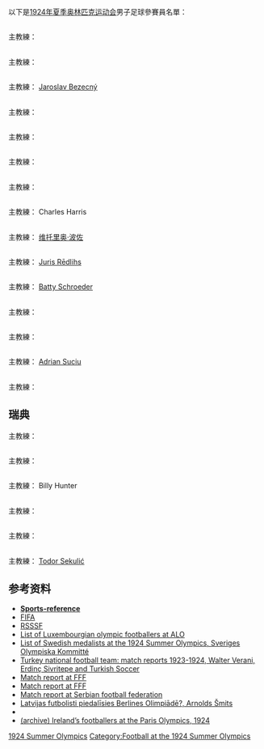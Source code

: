 以下是[[1924年夏季奥林匹克运动会|1924年夏季奥林匹克运动会]]男子足球參賽員名單：

=={{fb|BEL}}==
主教練： {{flagicon|SCO}} {{link-en|William Maxwell (footballer)}}
{{nat fs start}}
{{nat fs player|no=|pos=MF|name={{link-en|Désiré Bastin}}|age={{Birth date and age2|df=yes|1924|5|25|1900|3|4}}|caps=|club=[[皇家安特卫普足球俱乐部|皇家安特卫普足球俱乐部]]|clubnat=BEL}}
{{nat fs player|no=|pos=FW|name={{link-en|Robert Coppée}}|age={{Birth date and age2|df=yes|1924|5|25|1895|4|23}}|caps=|club=[[皇家聖基萊斯聯|皇家聖基萊斯聯]]|clubnat=BEL}}
{{nat fs player|no=|pos=GK|name={{link-en|Jean De Bie}}|age={{Birth date and age2|df=yes|1924|5|25|1892|5|9}}|caps=|club=[[KFC霍迪恩南-范瑞维恩科尔|KFC霍迪恩南-范瑞维恩科尔]]|clubnat=BEL}}
{{nat fs player|no=|pos=DF|name={{link-en|François Demol}}|age={{Birth date and age2|df=yes|1924|5|25|1895|8|19}}|caps=|club=[[皇家聖基萊斯聯|皇家聖基萊斯聯]]|clubnat=BEL}}
{{nat fs player|no=|pos=MF|name={{link-en|Georges De Spae}}|age={{Birth date and age2|df=yes|1924|5|25|1900|9|30}}|caps=|club=[[皇家根特體育會|皇家根特體育會]]|clubnat=BEL}}
{{nat fs player|no=|pos=MF|name={{link-en|André Fierens}}|age={{Birth date and age2|df=yes|1924|5|25|1898|2|8}}|caps=|club={{link-en|K. Beerschot V.A.C.}}|clubnat=BEL}}
{{nat fs player|no=|pos=FW|name={{link-en|Maurice Gillis}}|age={{Birth date and age2|df=yes|1924|5|25|1897|11|6}}|caps=|club=[[皇家標準列治|皇家標準列治]]|clubnat=BEL}}
{{nat fs player|no=|pos=MF|name={{link-en|Laurent Grimmonprez}}|age={{Birth date and age2|df=yes|1924|5|25|1902|12|14}}|caps=|club={{link-en|K.R.C. Gent-Zeehaven}}|clubnat=BEL}}
{{nat fs player|no=|pos=MF|name={{link-en|Émile Hanse}}|age={{Birth date and age2|df=yes|1924|5|25|1892|8|10}}|caps=|club=[[皇家聖基萊斯聯|皇家聖基萊斯聯]]|clubnat=BEL}}
{{nat fs player|no=|pos=MF|name={{link-en|Albert Henderickx}}|age={{Birth date and age2|df=yes|1924|5|5|1903|10|7}}|caps=|club={{link-en|K. Beerschot V.A.C.}}|clubnat=BEL}}
{{nat fs player|no=|pos=FW|name={{link-en|Victor Houet}}|age={{Birth date and age2|df=yes|1924|5|25|1900|9|2}}|caps=|club={{link-en|R.F.C. Tilleur-Saint-Nicolas}}|clubnat=BEL}}
{{nat fs player|no=|pos=MF|name={{link-en|Henri Larnoe}}|age={{Birth date and age2|df=yes|1924|5|25|1897|5|18}}|caps=|club={{link-en|K. Beerschot V.A.C.}}|clubnat=BEL}}
{{nat fs player|no=|pos=DF|name=[[Fernand_Lorphèvre|Fernand Lorphèvre]]|age=|caps=|club={{link-en|White Star A.C.}}|clubnat=BEL}}
{{nat fs player|no=|pos=DF|name={{link-en|Joseph Musch}}|age={{Birth date and age2|df=yes|1924|5|25|1893|10|12}}|caps=|club=[[皇家聖基萊斯聯|皇家聖基萊斯聯]]|clubnat=BEL}}
{{nat fs player|no=|pos=GK|name=[[Joseph_Paty|Joseph Paty]]|age={{Birth date and age2|df=yes|1924|5|25|1896|1|6}}|caps=|club=[[皇家標準列治|皇家標準列治]]|clubnat=BEL}}
{{nat fs player|no=|pos=DF|name={{link-en|Auguste Pelsmaeker}}|age={{Birth date and age2|df=yes|1924|5|25|1899|11|15}}|caps=|club={{link-en|K. Beerschot V.A.C.}}|clubnat=BEL}}
{{nat fs player|no=|pos=MF|name={{link-en|Achille Schelstraete}}|age={{Birth date and age2|df=yes|1924|5|25|1897|1|31}}|caps=|club=[[布魯日舒高皇家體育會|布魯日舒高皇家體育會]]|clubnat=BEL}}
{{nat fs player|no=|pos=DF|name={{link-en|Armand Swartenbroeks}}|age={{Birth date and age2|df=yes|1924|5|25|1892|6|30}}|caps=|club={{link-en|R. Daring Club Molenbeek}}|clubnat=BEL}}
{{nat fs player|no=|pos=FW|name={{link-en|Ivan Thys}}|age={{Birth date and age2|df=yes|1924|5|25|1897|4|29}}|caps=|club={{link-en|K. Beerschot V.A.C.}}|clubnat=BEL}}
{{nat fs player|no=|pos=MF|name={{link-en|Florimond Vanhalme}}|age={{Birth date and age2|df=yes|1924|5|25|1895|3|21}}|caps=|club=[[布魯日舒高皇家體育會|布魯日舒高皇家體育會]]|clubnat=BEL}}
{{nat fs player|no=|pos=FW|name={{link-en|Louis Van Hege}}|age={{Birth date and age2|df=yes|1924|5|25|1889|5|8}}|caps=|club=[[皇家聖基萊斯聯|皇家聖基萊斯聯]]|clubnat=BEL}}
{{nat fs player|no=|pos=DF|name={{link-en|Oscar Verbeeck}}|age={{Birth date and age2|df=yes|1924|5|25|1891|6|6}}|caps=|club=[[皇家聖基萊斯聯|皇家聖基萊斯聯]]|clubnat=BEL}}
{{nat fs end}}

=={{fb|BUL}}==
主教練： {{flagicon|AUT}} {{link-en|Leopold Nitsch}}
{{nat fs start}}
{{nat fs player|no=|pos=DF|name={{link-en|Boris Bonov}}|age={{Birth date and age2|df=yes|1924|5|25|1898|10|20}}|caps=|club={{link-en|SC Ticha Varna}}|clubnat=BUL}}
{{nat fs player|no=|pos=FW|name={{link-en|Tsvetan Genev}}|age={{Birth date and age2|df=yes|1924|5|25|1898|11|13}}|caps=|club=[[索菲亞列夫斯基足球俱樂部|索菲亞列夫斯基足球俱樂部]]|clubnat=BUL}}
{{nat fs player|no=|pos=DF|name={{link-en|Aleksandar Hristov (footballer)}}|age={{Birth date and age2|df=yes|1924|5|25|1904|5|31}}|caps=|club=[[索菲亞列夫斯基足球俱樂部|索菲亞列夫斯基足球俱樂部]]|clubnat=BUL}}
{{nat fs player|no=|pos=GK|name={{link-en|Petar Ivanov (footballer)}}|age={{Birth date and age2|df=yes|1924|5|25|1903|6|29}}|caps=|club=[[索菲亞列夫斯基足球俱樂部|索菲亞列夫斯基足球俱樂部]]|clubnat=BUL}}
{{nat fs player|no=|pos=MF|name={{link-en|Dimitar Manolov}}|age={{Birth date and age2|df=yes|1924|5|25|1901|1|14}}|caps=|club=[[索菲亞斯拉維亞足球俱樂部|索菲亞斯拉維亞足球俱樂部]]|clubnat=BUL}}
{{nat fs player|no=|pos=GK|name=[[Nikola_Marinov_(footballer)|Nikola Marinov]]|age=|caps=|club=Diana Varna|clubnat=BUL}}
{{nat fs player|no=|pos=MF|name={{link-en|Geno Mateev}}|age={{Birth date and age2|df=yes|1924|5|25|1903|1|3}}|caps=|club=[[索菲亞列夫斯基足球俱樂部|索菲亞列夫斯基足球俱樂部]]|clubnat=BUL}}
{{nat fs player|no=|pos=FW|name={{link-en|Konstantin Maznikov}}|age={{Birth date and age2|df=yes|1924|5|25|1905|4|5}}|caps=|club=[[索菲亞列夫斯基足球俱樂部|索菲亞列夫斯基足球俱樂部]]|clubnat=BUL}}
{{nat fs player|no=|pos=FW|name={{link-en|Dimitar Mutafchiev}}|age={{Birth date and age2|df=yes|1924|5|25|1902|1|10}}|caps=|club=[[索菲亞列夫斯基足球俱樂部|索菲亞列夫斯基足球俱樂部]]|clubnat=BUL}}
{{nat fs player|no=|pos=FW|name={{link-en|Nikola Mutafchiev}}|age={{Birth date and age2|df=yes|1924|5|25|1904|8|10}}|caps=|club=[[索菲亞列夫斯基足球俱樂部|索菲亞列夫斯基足球俱樂部]]|clubnat=BUL}}
{{nat fs player|no=|pos=DF|name={{link-en|Ivan Radoev (footballer)}}|age={{Birth date and age2|df=yes|1924|5|25|1901|9|9}}|caps=|club=[[索菲亞列夫斯基足球俱樂部|索菲亞列夫斯基足球俱樂部]]|clubnat=BUL}}
{{nat fs player|no=|pos=FW|name=[[Grigor_Stoyanov|Grigor Stoyanov]]|age=|caps=|club=[[索菲亞斯拉維亞足球俱樂部|索菲亞斯拉維亞足球俱樂部]]|clubnat=BUL}}
{{nat fs player|no=|pos=MF|name=[[Stefan_Tsonchev|Stefan Tsonchev]]|age=|caps=|club={{link-en|FC 13 Sofia}}|clubnat=BUL}}
{{nat fs player|no=|pos=FW|name={{link-en|Todor Vladimirov}}|age={{Birth date and age2|df=yes|1924|5|25|1895|7|29}}|caps=|club=[[索菲亞斯拉維亞足球俱樂部|索菲亞斯拉維亞足球俱樂部]]|clubnat=BUL}}
{{nat fs player|no=|pos=DF|name={{link-en|Simeon Yankov}}|age={{Birth date and age2|df=yes|1924|5|25|1899|2|17}}|caps=|club=[[索菲亞列夫斯基足球俱樂部|索菲亞列夫斯基足球俱樂部]]|clubnat=BUL}}
{{nat fs player|no=|pos=FW|name={{link-en|Kiril Yovovich}}|age={{Birth date and age2|df=yes|1924|5|25|1905|12|29}}|caps=|club=[[索菲亞列夫斯基足球俱樂部|索菲亞列夫斯基足球俱樂部]]|clubnat=BUL}}
{{nat fs player|no=|pos=MF|name={{link-en|Kiril Denev}}|age=1905|caps=|club=[[切爾諾莫雷足球俱樂部|切爾諾莫雷足球俱樂部]]|clubnat=BUL}}
{{nat fs player|no=|pos=MF|name=[[Kiril_Krapchanski|Kiril Krapchanski]]|age=|caps=|club=[[索菲亞斯拉維亞足球俱樂部|索菲亞斯拉維亞足球俱樂部]]|clubnat=BUL}}
{{nat fs player|no=|pos=FW|name=[[Nikola_Lyutskanov|Nikola Lyutskanov]]|age={{Birth date and age2|df=yes|1924|5|25|1902|09|28}}|caps=|club={{link-en|SC Ticha Varna}}|clubnat=BUL}}
{{nat fs player|no=|pos=DF|name=[[Boris_Stavrev_(footballer)|Boris Stavrev]]|age={{Birth date and age2|df=yes|1924|5|25|1901|10|22}}|caps=|club=[[切爾諾莫雷足球俱樂部|切爾諾莫雷足球俱樂部]]|clubnat=BUL}}
{{nat fs player|no=|pos=FW|name={{link-en|Velcho Stoyanov}}|age=1907|caps=|club=[[索菲亞斯拉維亞足球俱樂部|索菲亞斯拉維亞足球俱樂部]]|clubnat=BUL}}
{{nat fs player|no=|pos=FW|name={{link-en|Vladimir Tsvetkov (footballer)}}|age=|caps=|club=[[索菲亞斯拉維亞足球俱樂部|索菲亞斯拉維亞足球俱樂部]]|clubnat=BUL}}
{{nat fs end}}


=={{fb|TCH}}==
主教練： {{flagicon|TCH}} [[Jaroslav_Bezecný|Jaroslav Bezecný]]
{{nat fs start}}
{{nat fs player|no=|pos=FW|name={{link-en|Josef Čapek (footballer)}}|age={{Birth date and age2|df=yes|1924|5|25|1902|8|1}}|caps=|club=[[布拉格斯拉維亞體育俱樂部|布拉格斯拉維亞體育俱樂部]]|clubnat=TCH}}
{{nat fs player|no=|pos=MF|name={{link-en|Jaroslav Červený}}|age={{Birth date and age2|df=yes|1924|5|25|1895|6|1}}|caps=|club=[[布拉格斯巴達足球俱樂部|布拉格斯巴達足球俱樂部]]|clubnat=TCH}}
{{nat fs player|no=|pos=GK|name={{link-en|František Hochmann}}|age={{Birth date and age2|df=yes|1924|5|25|1904|4|2}}|caps=|club=[[布拉格斯巴達足球俱樂部|布拉格斯巴達足球俱樂部]]|clubnat=TCH}}
{{nat fs player|no=|pos=DF|name={{link-en|Antonín Hojer}}|age={{Birth date and age2|df=yes|1924|5|25|1894|3|13}}|caps=|club=[[布拉格斯巴達足球俱樂部|布拉格斯巴達足球俱樂部]]|clubnat=TCH}}
{{nat fs player|no=|pos=DF|name={{link-en|František Hojer}}|age={{Birth date and age2|df=yes|1924|5|25|1896|4|27}}|caps=|club=[[薛斯高夫足球會|薛斯高夫足球會]]|clubnat=TCH}}
{{nat fs player|no=|pos=FW|name={{link-en|Josef Jelínek (footballer, born 1899)}}|age={{Birth date and age2|df=yes|1924|5|25|1902|3|27}}|caps=|club=[[薛斯高夫足球會|薛斯高夫足球會]]|clubnat=TCH}}
{{nat fs player|no=|pos=MF|name={{link-en|František Kolenatý}}|age={{Birth date and age2|df=yes|1924|5|25|1900|1|29}}|caps=|club=[[布拉格斯巴達足球俱樂部|布拉格斯巴達足球俱樂部]]|clubnat=TCH}}
{{nat fs player|no=|pos=FW|name={{link-en|Josef Kratochvíl}}|age={{Birth date and age2|df=yes|1924|5|25|1905|2|9}}|caps=|club=[[布拉格斯拉維亞體育俱樂部|布拉格斯拉維亞體育俱樂部]]|clubnat=TCH}}
{{nat fs player|no=|pos=MF|name={{link-en|Otto Krombholz}}|age={{Birth date and age2|df=yes|1924|5|25|1899|2|3}}|caps=|club={{link-en|DFC Prag}}|clubnat=TCH}}
{{nat fs player|no=|pos=DF|name={{link-en|Josef Kuchynka}}|age={{Birth date and age2|df=yes|1924|5|25|1894|8|4}}|caps=|club={{link-en|DFC Prag}}|clubnat=TCH}}
{{nat fs player|no=|pos=MF|name={{link-en|Pavel Mahrer}}|age={{Birth date and age2|df=yes|1924|5|25|1900|5|23}}|caps=|club={{link-en|DFC Prag}}|clubnat=TCH}}
{{nat fs player|no=|pos=FW|name={{link-en|Jan Novák (footballer, born 1896)}}|age={{Birth date and age2|df=yes|1924|5|25|1896|7|5}}|caps=|club=[[布爾諾足球俱樂部|布爾諾足球俱樂部]]|clubnat=TCH}}
{{nat fs player|no=|pos=FW|name={{link-en|Josef Novák (footballer, born 1900)}}|age={{Birth date and age2|df=yes|1924|5|25|1900|10|20}}|caps=|club=[[布爾諾足球俱樂部|布爾諾足球俱樂部]]|clubnat=TCH}}
{{nat fs player|no=|pos=FW|name={{link-en|Otto Novák}}|age={{Birth date and age2|df=yes|1924|5|25|1902|3|22}}|caps=|club=[[薛斯高夫足球會|薛斯高夫足球會]]|clubnat=TCH}}
{{nat fs player|no=|pos=MF|name={{link-en|Karel Pešek}}|age={{Birth date and age2|df=yes|1924|5|25|1895|9|20}}|caps=|club=[[布拉格斯巴達足球俱樂部|布拉格斯巴達足球俱樂部]]|clubnat=TCH}}
{{nat fs player|no=|pos=MF|name={{link-en|Josef Pleticha}}|age={{Birth date and age2|df=yes|1924|5|25|1902|2|10}}|caps=|club=[[布拉格斯拉維亞體育俱樂部|布拉格斯拉維亞體育俱樂部]]|clubnat=TCH}}
{{nat fs player|no=|pos=FW|name=[[Antonín_Řehák|Antonín Řehák]]|age=1902|caps=|club=[[SK_Meteor_Vinohrady_(Praha)|SK Meteor Vinohrady (Praha)]]|clubnat=TCH}}
{{nat fs player|no=|pos=FW|name={{link-en|Josef Sedláček}}|age={{Birth date and age2|df=yes|1924|5|25|1893|12|15}}|caps=|club=[[布拉格斯巴達足球俱樂部|布拉格斯巴達足球俱樂部]]|clubnat=TCH}}
{{nat fs player|no=|pos=DF|name={{link-en|Emil Seifert}}|age={{Birth date and age2|df=yes|1924|5|25|1900|4|28}}|caps=|club=[[布拉格斯拉維亞體育俱樂部|布拉格斯拉維亞體育俱樂部]]|clubnat=TCH}}
{{nat fs player|no=|pos=GK|name={{link-en|Josef Sloup-Štaplík}}|age={{Birth date and age2|df=yes|1924|5|25|1897|12|19}}|caps=|club=[[布拉格斯拉維亞體育俱樂部|布拉格斯拉維亞體育俱樂部]]|clubnat=TCH}}
{{nat fs player|no=|pos=FW|name={{link-en|Rudolf Sloup-Štapl}}|age={{Birth date and age2|df=yes|1924|5|25|1895|11|17}}|caps=|club=[[布拉格斯拉維亞體育俱樂部|布拉格斯拉維亞體育俱樂部]]|clubnat=TCH}}
{{nat fs player|no=|pos=FW|name={{link-en|Josef Vlček}}|age={{Birth date and age2|df=yes|1924|5|25|1900|9|3}}|caps=|club={{link-en|Čechie Karlín}}|clubnat=TCH}}
{{nat fs end}}

=={{fb|EGY|1922}}==
主教練： {{flagicon|EGY|1922}} {{link-en|Hussein Hegazi}}
{{nat fs start}}
{{nat fs player|no=|pos=MF|name={{link-en|Ali al-Hasani}}|age=1897|caps=|club={{link-en|Al-Sekka Al-Hadid}}|clubnat=EGY|natvar=1922}}
{{nat fs player|no=|pos=FW|name={{link-en|Sayed Houda}}|age=1900|caps=|club=[[亚历山大港伊蒂哈德俱乐部|亚历山大港伊蒂哈德俱乐部]]|clubnat=EGY|natvar=1922}}
{{nat fs player|no=|pos=DF|name=[[Mohamed_El-Mahdwy|Mohamed El-Mahdwy]]|age=|caps=|club=|clubnat=}}
{{nat fs player|no=|pos=DF|name={{link-en|Sayed Fahmy Abaza}}|age=|caps=|club={{link-en|Al-Sekka Al-Hadid}}|clubnat=EGY|natvar=1922}}
{{nat fs player|no=|pos=DF|name={{link-en|Fouad Gamil}}|age=1897|caps=|club=[[泰拉桑那體育會|泰拉桑那體育會]]|clubnat=EGY|natvar=1922}}
{{nat fs player|no=|pos=MF|name={{link-en|Abdel Salam Hamdy}}|age=1894|caps=|club=[[扎马莱克体育俱乐部|扎马莱克体育俱乐部]]|clubnat=EGY|natvar=1922}}
{{nat fs player|no=|pos=FW|name={{link-en|Hussein Hegazi}}|age={{Birth date and age2|df=yes|1924|5|25|1891|9|14}}|caps=|club=[[扎马莱克体育俱乐部|扎马莱克体育俱乐部]]|clubnat=EGY|natvar=1922}}
{{nat fs player|no=|pos=MF|name={{link-en|Riskalla Henain}}|age=1903|caps=|club=[[阿赫利体育俱乐部|阿赫利体育俱乐部]]|clubnat=EGY|natvar=1922}}
{{nat fs player|no=|pos=FW|name={{link-en|Mahmoud Ismail Hooda}}|age=1899|caps=|club=[[亚历山大港伊蒂哈德俱乐部|亚历山大港伊蒂哈德俱乐部]]|clubnat=EGY|natvar=1922}}
{{nat fs player|no=|pos=FW|name=[[Housny_Khalil|Housny Khalil]]|age=|caps=|club=[[阿赫利体育俱乐部|阿赫利体育俱乐部]]|clubnat=EGY|natvar=1922}}
{{nat fs player|no=|pos=FW|name=[[Ahmed_Mansour_(footballer)|Ahmed Mansour]]|age=|caps=|club=[[阿赫利体育俱乐部|阿赫利体育俱乐部]]|clubnat=EGY|natvar=1922}}
{{nat fs player|no=|pos=GK|name=[[Mahmoud_Marei|Mahmoud Marei]]|age=|caps=|club=[[扎马莱克体育俱乐部|扎马莱克体育俱乐部]]|clubnat=EGY|natvar=1922}}
{{nat fs player|no=|pos=MF|name={{link-en|Abdel Kader Mohamed}}|age=|caps=|club=[[泰拉桑那體育會|泰拉桑那體育會]]|clubnat=EGY|natvar=1922}}
{{nat fs player|no=|pos=DF|name=[[Abdel_Hamid_Moharren|Abdel Hamid Moharren]]|age=|caps=|club=|clubnat=}}
{{nat fs player|no=|pos=FW|name={{link-en|Mahmoud Mokhtar El-Tetsh}}|age={{Birth date and age2|df=yes|1924|5|25|1905|9|29}}|caps=|club=[[阿赫利体育俱乐部|阿赫利体育俱乐部]]|clubnat=EGY|natvar=1922}}
{{nat fs player|no=|pos=MF|name={{link-en|Gamil Osman}}|age=|caps=|club={{link-en|Al-Sekka Al-Hadid}}|clubnat=EGY|natvar=1922}}
{{nat fs player|no=|pos=FW|name={{link-en|Ali Mohamed Riad}}|age=1904|caps=|club={{link-en|Al-Sekka Al-Hadid}}|clubnat=EGY|natvar=1922}}
{{nat fs player|no=|pos=GK|name={{link-en|Mohamed Ali Rostam}}|age=|caps=|club={{link-en|Al-Sekka Al-Hadid}}|clubnat=EGY|natvar=1922}}
{{nat fs player|no=|pos=DF|name={{link-en|Ahmed Salem}}|age=|caps=|club=[[埃及奧林匹克競技會|埃及奧林匹克競技會]]|clubnat=EGY|natvar=1922}}
{{nat fs player|no=|pos=MF|name={{link-en|Riad Shawki}}|age=1893|caps=|club=[[阿赫利体育俱乐部|阿赫利体育俱乐部]]|clubnat=EGY|natvar=1922}}
{{nat fs player|no=|pos=GK|name={{link-en|Kamel Taha}}|age=1897|caps=|club=[[阿赫利体育俱乐部|阿赫利体育俱乐部]]|clubnat=EGY|natvar=1922}}
{{nat fs player|no=|pos=FW|name={{link-en|Ibrahim Yakan}}|age=1900|caps=|club=[[扎马莱克体育俱乐部|扎马莱克体育俱乐部]]|clubnat=EGY|natvar=1922}}
{{nat fs end}}



=={{fb|EST}}==
主教練： {{flagicon|HUN|1920}} {{link-en|Ferenc Kónya}}
{{nat fs start}}
{{nat fs player|no=|pos=FW|name={{link-en|Johannes Brenner}}|age={{Birth date and age2|df=yes|1924|5|25|1906|1|16}}|caps=|club=[[塔林卡勒夫足球會|塔林卡勒夫足球會]]|clubnat=EST}}
{{nat fs player|no=|pos=MF|name={{link-en|Eugen Einman}}|age={{Birth date and age2|df=yes|1924|5|25|1905|10|6}}|caps=|club={{link-en|VS Sport Tallinn}}|clubnat=EST}}
{{nat fs player|no=|pos=FW|name={{link-en|Eduard Ellmann-Eelma}}|age={{Birth date and age2|df=yes|1924|5|25|1902|4|7}}|caps=|club=[[塔林卡勒夫足球會|塔林卡勒夫足球會]]|clubnat=EST}}
{{nat fs player|no=|pos=FW|name={{link-en|Aleksander Gerassimov-Kalvet}}|age={{Birth date and age2|df=yes|1924|5|25|1904|2|11}}|caps=|club={{link-en|VS Sport Tallinn}}|clubnat=EST}}
{{nat fs player|no=|pos=DF|name={{link-en|Sergei Javorsky-Joaveski}}|age={{Birth date and age2|df=yes|1924|5|25|1902|6|9}}|caps=|club={{link-en|VS Sport Tallinn}}|clubnat=EST}}
{{nat fs player|no=|pos=FW|name={{link-en|Ernst Joll}}|age={{Birth date and age2|df=yes|1924|5|25|1902|9|10}}|caps=|club=[[塔林卡勒夫足球會|塔林卡勒夫足球會]]|clubnat=EST}}
{{nat fs player|no=|pos=FW|name={{link-en|Alfei Jürgenson}}|age={{Birth date and age2|df=yes|1924|5|25|1904|4|8}}|caps=|club={{link-en|Tallinna Jalgpalliklubi}}|clubnat=EST}}
{{nat fs player|no=|pos=MF|name={{link-en|Harald Kaarmann-Kaarma}}|age={{Birth date and age2|df=yes|1924|5|25|1901|12|27}}|caps=|club=[[塔林卡勒夫足球會|塔林卡勒夫足球會]]|clubnat=EST}}
{{nat fs player|no=|pos=MF|name={{link-en|Elmar Kaljot}}|age={{Birth date and age2|df=yes|1924|5|25|1901|11|15}}|caps=|club=[[塔林卡勒夫足球會|塔林卡勒夫足球會]]|clubnat=EST}}
{{nat fs player|no=|pos=FW|name={{link-en|Johannes Kichlefeldt-Uik}}|age={{Birth date and age2|df=yes|1924|5|25|1901|11|23}}|caps=|club={{link-en|VS Sport Tallinn}}|clubnat=EST}}
{{nat fs player|no=|pos=GK|name={{link-en|August Lass}}|age={{Birth date and age2|df=yes|1924|5|25|1903|8|16}}|caps=|club=[[塔林卡勒夫足球會|塔林卡勒夫足球會]]|clubnat=EST}}
{{nat fs player|no=|pos=MF|name={{link-en|Johannes Lello}}|age={{Birth date and age2|df=yes|1924|5|25|1895|11|25}}|caps=|club=[[塔林卡勒夫足球會|塔林卡勒夫足球會]]|clubnat=EST}}
{{nat fs player|no=|pos=DF|name={{link-en|Ralf Liivar}}|age={{Birth date and age2|df=yes|1924|5|25|1903|4|2}}|caps=|club=[[塔林卡勒夫足球會|塔林卡勒夫足球會]]|clubnat=EST}}
{{nat fs player|no=|pos=FW|name={{link-en|Heinrich Paal}}|age={{Birth date and age2|df=yes|1924|5|25|1895|6|26}}|caps=|club={{link-en|VS Sport Tallinn}}|clubnat=EST}}
{{nat fs player|no=|pos=DF|name={{link-en|Arnold Pihlak}}|age={{Birth date and age2|df=yes|1924|5|25|1902|7|17}}|caps=|club=[[塔林卡勒夫足球會|塔林卡勒夫足球會]]|clubnat=EST}}
{{nat fs player|no=|pos=MF|name={{link-en|Bernhard Rein}}|age={{Birth date and age2|df=yes|1924|5|25|1897|11|19}}|caps=|club={{link-en|VS Sport Tallinn}}|clubnat=EST}}
{{nat fs player|no=|pos=FW|name={{link-en|Voldemar Rõks}}|age={{Birth date and age2|df=yes|1924|5|25|1900|7|15}}|caps=|club=[[塔林卡勒夫足球會|塔林卡勒夫足球會]]|clubnat=EST}}
{{nat fs player|no=|pos=DF|name={{link-en|Otto Silber}}|age={{Birth date and age2|df=yes|1924|5|25|1893|3|17}}|caps=|club={{link-en|Tallinna Jalgpalliklubi}}|clubnat=EST}}
{{nat fs player|no=|pos=GK|name={{link-en|Evald Tipner}}|age={{Birth date and age2|df=yes|1924|5|25|1906|3|13}}|caps=|club={{link-en|VS Sport Tallinn}}|clubnat=EST}}
{{nat fs player|no=|pos=FW|name={{link-en|Oskar Üpraus}}|age={{Birth date and age2|df=yes|1924|5|25|1898|10|12}}|caps=|club={{link-en|VS Sport Tallinn}}|clubnat=EST}}
{{nat fs player|no=|pos=FW|name={{link-en|Hugo Väli}}|age={{Birth date and age2|df=yes|1924|5|25|1902|6|19}}|caps=|club=[[塔林卡勒夫足球會|塔林卡勒夫足球會]]|clubnat=EST}}
{{nat fs end}}


=={{fb|FRA}}==
主教練： {{flagicon|ENG}} {{link-en|Charles Griffiths (footballer)}}
{{nat fs start}}
{{nat fs player|no=|pos=MF|name={{link-en|Henri Bard}}|age={{Birth date and age2|df=yes|1924|5|25|1892|4|29}}|caps=|club={{link-en|RC Paris}}|clubnat=FRA}}
{{nat fs player|no=|pos=MF|name={{link-en|Jean Batmale}}|age={{Birth date and age2|df=yes|1924|5|25|1895|9|18}}|caps=|club=[[雷恩足球俱乐部|雷恩足球俱乐部]]|clubnat=FRA}}
{{nat fs player|no=|pos=DF|name={{link-en|Édouard Baumann}}|age={{Birth date and age2|df=yes|1924|5|25|1895|3|4}}|caps=|club={{link-en|CASG Paris}}|clubnat=FRA}}
{{nat fs player|no=|pos=MF|name={{link-en|Philippe Bonnardel}}|age={{Birth date and age2|df=yes|1924|5|25|1899|7|28}}|caps=|club=[[红星足球俱乐部|红星足球俱乐部]]|clubnat=FRA}}
{{nat fs player|no=|pos=FW|name={{link-en|Jean Boyer (footballer)}}|age={{Birth date and age2|df=yes|1924|5|25|1901|2|2}}|caps=|club=[[马赛奥林匹克|马赛奥林匹克]]|clubnat=FRA}}
{{nat fs player|no=|pos=DF|name={{link-en|Jacques Canthelou}}|age={{Birth date and age2|df=yes|1924|5|25|1904|3|29}}|caps=|club={{link-en|FC Rouen}} |clubnat=FRA}}
{{nat fs player|no=|pos=GK|name={{link-en|Pierre Chayriguès}}|age={{Birth date and age2|df=yes|1924|5|25|1892|5|1}}|caps=|club=[[红星足球俱乐部|红星足球俱乐部]]|clubnat=FRA}}
{{nat fs player|no=|pos=FW|name={{link-en|Pierre Chesneau}}|age=|caps=|club=F.C. Blidéen (Blida, Algeria)|clubnat=FRA}}
{{nat fs player|no=|pos=GK|name={{link-en|Maurice Cottenet}}|age={{Birth date and age2|df=yes|1924|5|25|1895|2|11}}|caps=|club={{link-en|Olympique de Paris}}|clubnat=FRA}}
{{nat fs player|no=|pos=MF|name={{link-en|Édouard Crut}}|age={{Birth date and age2|df=yes|1924|5|25|1901|4|16}}|caps=|club=[[马赛奥林匹克|马赛奥林匹克]]|clubnat=FRA}}
{{nat fs player|no=|pos=FW|name={{link-en|Jules Dewaquez}}|age={{Birth date and age2|df=yes|1924|5|25|1899|3|9}}|caps=|club={{link-en|Olympique de Paris}}|clubnat=FRA}}
{{nat fs player|no=|pos=MF|name={{link-en|Marcel Domergue}}|age={{Birth date and age2|df=yes|1924|5|25|1901|11|16}}|caps=|club=[[尼姆奧林匹克|尼姆奧林匹克]]|clubnat=FRA}}
{{nat fs player|no=|pos=FW|name={{link-en|Raymond Dubly}}|age={{Birth date and age2|df=yes|1924|5|25|1893|11|5}}|caps=|club={{link-en|RC Roubaix}}|clubnat=FRA}}
{{nat fs player|no=|pos=FW|name={{link-en|Robert Dufour}}|age=1902|caps=|club={{link-en|Olympique de Paris}}|clubnat=FRA}}
{{nat fs player|no=|pos=FW|name={{link-en|Ernest Gravier}}|age={{Birth date and age2|df=yes|1924|5|25|1892|8|26}}|caps=|club=[[塞特足球俱樂部|塞特足球俱樂部]]|clubnat=FRA}}
{{nat fs player|no=|pos=MF|name={{link-en|Ernest Gross (footballer)}}|age={{Birth date and age2|df=yes|1924|5|25|1902|12|22}}|caps=|club={{link-en|SG SS Straßburg}}|clubnat=FRA}}
{{nat fs player|no=|pos=DF|name={{link-en|Léon Huot}}|age={{Birth date and age2|df=yes|1924|5|25|1898|12|31}}|caps=|club={{link-en|Olympique Alès}}|clubnat=FRA}}
{{nat fs player|no=|pos=FW|name={{link-en|Gérard Isbècque}}|age={{Birth date and age2|df=yes|1924|5|25|1897|3|15}}|caps=|club={{link-en|RC Roubaix}}|clubnat=FRA}}
{{nat fs player|no=|pos=MF|name={{link-en|Albert Jourda}}|age={{Birth date and age2|df=yes|1924|5|25|1892|11|30}}|caps=|club=[[塞特足球俱樂部|塞特足球俱樂部]]|clubnat=FRA}}
{{nat fs player|no=|pos=FW|name={{link-en|Paul Nicolas}}|age={{Birth date and age2|df=yes|1924|5|25|1899|11|4}}|caps=|club=[[红星足球俱乐部|红星足球俱乐部]]|clubnat=FRA}}
{{nat fs player|no=|pos=MF|name={{link-en|Antoine Parachini}}|age=1897|caps=|club=[[塞特足球俱樂部|塞特足球俱樂部]]|clubnat=FRA}}
{{nat fs player|no=|pos=FW|name={{link-en|Albert Rénier}}|age={{Birth date and age2|df=yes|1924|5|25|1896|5|8}}|caps=|club=[[勒阿弗尔竞技俱乐部|勒阿弗尔竞技俱乐部]]|clubnat=FRA}}
{{nat fs end}}

=={{fb|HUN|1920}}==
主教練： {{flagicon|HUN|1920}} {{link-en|Gyula Kiss}}
{{nat fs start}}
{{nat fs player|no=|pos=GK|name={{link-en|János Biri}}|age={{Birth date and age2|df=yes|1924|5|25|1901|7|21}}|caps=1|club=[[布達佩斯捍衛者足球俱樂部|布達佩斯捍衛者足球俱樂部]]|clubnat=HUN|natvar=1920}}
{{nat fs player|no=|pos=MF|name={{link-en|Zoltán Blum}}|age={{Birth date and age2|df=yes|1924|5|25|1892|1|3}}|caps=33|club=[[費倫斯華路士體育會|費倫斯華路士體育會]]|clubnat=HUN|natvar=1920}}
{{nat fs player|no=|pos=FW|name={{link-en|József Braun}}|age={{Birth date and age2|df=yes|1924|5|25|1901|2|26}}|caps=18|club=[[MTK布達佩斯足球俱樂部|MTK布達佩斯足球俱樂部]]|clubnat=HUN|natvar=1920}}
{{nat fs player|no=|pos=FW|name={{link-en|József Eisenhoffer}}|age={{Birth date and age2|df=yes|1924|5|25|1900|11|8}}|caps=5|club=[[費倫斯華路士體育會|費倫斯華路士體育會]]|clubnat=HUN|natvar=1920}}
{{nat fs player|no=|pos=DF|name={{link-en|József Fogl}}|age={{Birth date and age2|df=yes|1924|5|25|1897|8|14}}|caps=10|club=[[新佩斯足球俱樂部|新佩斯足球俱樂部]]|clubnat=HUN|natvar=1920}}
{{nat fs player|no=|pos=DF|name={{link-en|Károly Fogl}}|age={{Birth date and age2|df=yes|1924|5|25|1895|1|19}}|caps=26|club=[[新佩斯足球俱樂部|新佩斯足球俱樂部]]|clubnat=HUN|natvar=1920}}
{{nat fs player|no=|pos=DF|name={{link-en|Dezső Grósz}}|age=1898|caps=0|club={{link-en|Vác-Újbuda LTC}}|clubnat=HUN|natvar=1920}}
{{nat fs player|no=|pos=MF|name=[[古特曼·贝拉|古特曼·贝拉]]|age={{Birth date and age2|df=yes|1924|5|25|1900|3|13}}|caps=2|club={{link-en|Hakoah Wien}}|clubnat=AUT}}
{{nat fs player|no=|pos=MF|name={{link-en|Árpád Hajós}}|age={{Birth date and age2|df=yes|1924|5|25|1902|3|15}}|caps=2|club=[[Makkabi_Brno|Makkabi Brno]]|clubnat=TCH}}
{{nat fs player|no=|pos=FW|name=[[希尔策·费伦茨|希尔策·费伦茨]]|age={{Birth date and age2|df=yes|1924|5|25|1902|11|21}}|caps=11|club=[[Makkabi_Brno|Makkabi Brno]]|clubnat=TCH}}
{{nat fs player|no=|pos=FW|name={{link-en|Rudolf Jeny}}|age={{Birth date and age2|df=yes|1924|5|25|1901|3|2}}|caps=6|club=[[MTK布達佩斯足球俱樂部|MTK布達佩斯足球俱樂部]]|clubnat=HUN|natvar=1920}}
{{nat fs player|no=|pos=GK|name={{link-en|Ferenc Kropacsek}}|age=1898|caps=1|club=[[MTK布達佩斯足球俱樂部|MTK布達佩斯足球俱樂部]]|clubnat=HUN|natvar=1920}}
{{nat fs player|no=|pos=DF|name={{link-en|Gyula Mándi}}|age={{Birth date and age2|df=yes|1924|5|25|1899|1|21}}|caps=12|club=[[MTK布達佩斯足球俱樂部|MTK布達佩斯足球俱樂部]]|clubnat=HUN|natvar=1920}}
{{nat fs player|no=|pos=FW|name={{link-en|György Molnár}}|age={{Birth date and age2|df=yes|1924|5|25|1901|2|12}}|caps=16|club=[[MTK布達佩斯足球俱樂部|MTK布達佩斯足球俱樂部]]|clubnat=HUN|natvar=1920}}
{{nat fs player|no=|pos=MF|name={{link-en|Henrik Nádler}}|age={{Birth date and age2|df=yes|1924|5|25|1901|3|19}}|caps=0|club=[[MTK布達佩斯足球俱樂部|MTK布達佩斯足球俱樂部]]|clubnat=HUN|natvar=1920}}
{{nat fs player|no=|pos=MF|name={{link-en|Gábor Obitz}}|age={{Birth date and age2|df=yes|1924|5|25|1899|1|18}}|caps=3|club=[[Makkabi_Brno|Makkabi Brno]]|clubnat=TCH}}
{{nat fs player|no=|pos=FW|name={{link-en|Zoltán Opata}}|age={{Birth date and age2|df=yes|1924|5|25|1900|9|24}}|caps=5|club=[[MTK布達佩斯足球俱樂部|MTK布達佩斯足球俱樂部]]|clubnat=HUN|natvar=1920}}
{{nat fs player|no=|pos=FW|name={{link-en|György Orth}}|age={{Birth date and age2|df=yes|1924|5|25|1901|4|30}}|caps=17|club=[[MTK布達佩斯足球俱樂部|MTK布達佩斯足球俱樂部]]|clubnat=HUN|natvar=1920}}
{{nat fs player|no=|pos=FW|name={{link-en|József Takács}}|age={{Birth date and age2|df=yes|1924|5|25|1904|6|30}}|caps=2|club=[[沃绍什体育俱乐部|沃绍什体育俱乐部]]|clubnat=HUN|natvar=1920}}
{{nat fs player|no=|pos=MF|name={{link-en|Gyula Tóth (Hungarian footballer born 1902)}}|age=1902|caps=5|club=[[KAOE_Budapest|KAOE Budapest]]|clubnat=HUN|natvar=1920}}
{{nat fs player|no=|pos=FW|name={{link-en|Árpád Weisz}}|age={{Birth date and age2|df=yes|1924|5|25|1896|4|16}}|caps=6|club=[[Maccabi_Brno|Maccabi Brno]]|clubnat=TCH}}
{{nat fs player|no=|pos=GK|name={{link-en|Károly Zsák}}|age={{Birth date and age2|df=yes|1924|5|25|1895|8|30}}|caps=24|club={{link-en|33 FC}}|clubnat=HUN|natvar=1920}}
{{nat fs player|no=|pos=FW|name={{link-en|Vilmos Kertész}}|age={{Birth date and age2|df=yes|1924|5|25|1890|3|21}}|caps=|club=[[MTK布達佩斯足球俱樂部|MTK布達佩斯足球俱樂部]]|clubnat=HUN|natvar=1920}}
{{nat fs end}}



=={{fb|Irish Free State}}==
主教練： {{flagicon|Irish Free State}} Charles Harris
{{nat fs start}}
{{nat fs player|no=|pos=MF|name=[[Robert_Cowzer|Robert Cowzer]]|age=|caps=|club=[[舒尔本足球俱乐部|舒尔本足球俱乐部]]|clubnat=IRL}}
{{nat fs player|no=|pos=DF|name={{link-en|Ernie Crawford}}|age={{Birth date and age2|df=yes|1924|5|25|1891|11|17}}|caps=|club=[[波希米亚人足球俱乐部|波希米亚人足球俱乐部]]|clubnat=IRL}}
{{nat fs player|no=|pos=FW|name={{link-en|Charlie Dowdall}}|age={{Birth date and age2|df=yes|1924|5|25|1898|4|7}}|caps=|club={{link-en|St James's Gate F.C.}}|clubnat=IRL}}
{{nat fs player|no=|pos=FW|name={{link-en|Paddy Duncan}}|age=1894|caps=|club={{link-en|St James's Gate F.C.}}|clubnat=IRL}}
{{nat fs player|no=|pos=MF|name={{link-en|Jimmy Dykes (Irish footballer)}}|age=|caps=|club=[[亞隆城足球會|亞隆城足球會]]|clubnat=IRL}}
{{nat fs player|no=|pos=FW|name={{link-en|Michael Farrell (footballer)}}|age=|caps=|club={{link-en|St James's Gate F.C.}}|clubnat=IRL}}
{{nat fs player|no=|pos=FW|name={{link-en|Frank Ghent}}|age=|caps=|club=[[亞隆城足球會|亞隆城足球會]]|clubnat=IRL}}
{{nat fs player|no=|pos=MF|name={{link-en|Dinny Hannon}}|age={{Birth date and age2|df=yes|1924|5|25|1888|1|31}}|caps=|club=[[亞隆城足球會|亞隆城足球會]]|clubnat=IRL}}
{{nat fs player|no=|pos=FW|name={{link-en|Frank Heaney}}|age={{Birth date and age2|df=yes|1924|5|25|1886|11|23}}|caps=|club={{link-en|St James's Gate F.C.}}|clubnat=IRL}}
{{nat fs player|no=|pos=FW|name={{link-en|Joe Kendrick Sr.}}|age={{Birth date and age2|df=yes|1924|5|25|1905|6|26}}|caps=|club={{link-en|Brooklyn F.C. (Dublin)}}|clubnat=IRL}}
{{nat fs player|no=|pos=DF|name={{link-en|Herbert Kerr}}|age={{Birth date and age2|df=yes|1924|5|25|1896|10|19}}|caps=|club=[[波希米亚人足球俱乐部|波希米亚人足球俱乐部]]|clubnat=IRL}}
{{nat fs player|no=|pos=FW|name=[[John_Lea_(footballer)|John Lea]]|age=|caps=|club=[[舒尔本足球俱乐部|舒尔本足球俱乐部]]|clubnat=IRL}}
{{nat fs player|no=|pos=DF|name={{link-en|Jack McCarthy (Irish footballer)}}|age=1898|caps=|club=[[波希米亚人足球俱乐部|波希米亚人足球俱乐部]]|clubnat=IRL}}
{{nat fs player|no=|pos=MF|name={{link-en|Ernest McKay}}|age={{Birth date and age2|df=yes|1924|5|25|1896|10|7}}|caps=|club={{link-en|St James's Gate F.C.}}|clubnat=IRL}}
{{nat fs player|no=|pos=MF|name={{link-en|Tommy Muldoon}}|age={{Birth date and age2|df=yes|1924|5|25|1901|2|14}}|caps=|club=[[亞隆城足球會|亞隆城足球會]]|clubnat=IRL}}
{{nat fs player|no=|pos=FW|name={{link-en|Johnny Murray}}|age={{Birth date and age2|df=yes|1924|5|25|1898|2|25}}|caps=|club=[[波希米亚人足球俱乐部|波希米亚人足球俱乐部]]|clubnat=IRL}}
{{nat fs player|no=|pos=DF|name={{link-en|Thomas Murphy (Irish footballer)}}|age=|caps=|club={{link-en|St James's Gate F.C.}}|clubnat=IRL}}
{{nat fs player|no=|pos=GK|name={{link-en|Paddy O'Reilly (footballer)}}|age=|caps=|club=[[亞隆城足球會|亞隆城足球會]]|clubnat=IRL}}
{{nat fs player|no=|pos=MF|name={{link-en|Christy Robinson}}|age=|caps=|club=[[波希米亚人足球俱乐部|波希米亚人足球俱乐部]]|clubnat=IRL}}
{{nat fs player|no=|pos=MF|name={{link-en|John Thomas (Irish footballer)}}|age=|caps=|club=[[波希米亚人足球俱乐部|波希米亚人足球俱乐部]]|clubnat=IRL}}
{{nat fs player|no=|pos=GK|name=Th. Aungier|age=|caps=|club={{link-en|St James's Gate F.C.}}|clubnat=IRL}}
{{nat fs player|no=|pos=|name=J. Healy|age=|caps=|club=|clubnat=}}
{{nat fs end}}


=={{fb|ITA|1861}}==
主教練： {{flagicon|ITA|1861}} [[维托里奥·波佐|维托里奥·波佐]]
{{nat fs start}}
{{nat fs player|no=|pos=MF|name={{link-en|Giuseppe Aliberti}}|age={{Birth date and age2|df=yes|1924|5|25|1901|3|5}}|caps=|club=[[拖連奴足球會|拖連奴足球會]]|clubnat=ITA|natvar=1861}}
{{nat fs player|no=|pos=MF|name={{link-en|Mario Ardissone}}|age={{Birth date and age2|df=yes|1924|5|25|1900|10|9}}|caps=|club=[[普罗韦尔切利足球俱乐部|普罗韦尔切利足球俱乐部]]|clubnat=ITA|natvar=1861}}
{{nat fs player|no=|pos=MF|name={{link-en|Gastone Baldi}}|age={{Birth date and age2|df=yes|1924|5|25|1901|5|14}}|caps=|club=[[博洛尼亚足球俱乐部|博洛尼亚足球俱乐部]]|clubnat=ITA|natvar=1861}}
{{nat fs player|no=|pos=FW|name=[[阿道夫·巴隆切里|阿道夫·巴隆切里]]|age={{Birth date and age2|df=yes|1924|5|25|1897|7|27}}|caps=|club=[[阿歷山迪亞足球1912體育會|阿歷山迪亞足球1912體育會]]|clubnat=ITA|natvar=1861}}
{{nat fs player|no=|pos=MF|name={{link-en|Ottavio Barbieri}}|age={{Birth date and age2|df=yes|1924|5|25|1899|4|30}}|caps=|club=[[热那亚板球与足球俱乐部|热那亚板球与足球俱乐部]]|clubnat=ITA|natvar=1861}}
{{nat fs player|no=|pos=DF|name={{link-en|Antonio Bruna}}|age={{Birth date and age2|df=yes|1924|5|25|1895|2|14}}|caps=|club=[[尤文图斯足球俱乐部|尤文图斯足球俱乐部]]|clubnat=ITA|natvar=1861}}
{{nat fs player|no=|pos=MF|name=[[路易吉·布兰多|路易吉·布兰多]]|age={{Birth date and age2|df=yes|1924|5|25|1899|1|23}}|caps=|club=[[热那亚板球与足球俱乐部|热那亚板球与足球俱乐部]]|clubnat=ITA|natvar=1861}}
{{nat fs player|no=|pos=DF|name=[[翁贝托·卡利加里斯|翁贝托·卡利加里斯]]|age={{Birth date and age2|df=yes|1924|5|25|1901|7|26}}|caps=|club=[[卡萨莱足球俱乐部|卡萨莱足球俱乐部]]|clubnat=ITA|natvar=1861}}
{{nat fs player|no=|pos=GK|name=[[詹皮耶罗·孔比|詹皮耶罗·孔比]]|age={{Birth date and age2|df=yes|1924|5|25|1902|12|20}}|caps=|club=[[尤文图斯足球俱乐部|尤文图斯足球俱乐部]]|clubnat=ITA|natvar=1861}}
{{nat fs player|no=|pos=FW|name={{link-en|Leopoldo Conti}}|age={{Birth date and age2|df=yes|1924|5|25|1901|4|12}}|caps=|club=[[国际米兰足球俱乐部|国际米兰足球俱乐部]]|clubnat=ITA|natvar=1861}}
{{nat fs player|no=|pos=FW|name={{link-en|Giuseppe Della Valle}}|age={{Birth date and age2|df=yes|1924|5|25|1899|11|25}}|caps=|club=[[博洛尼亚足球俱乐部|博洛尼亚足球俱乐部]]|clubnat=ITA|natvar=1861}}
{{nat fs player|no=|pos=GK|name=[[乔瓦尼·德普拉|乔瓦尼·德普拉]]|age={{Birth date and age2|df=yes|1924|5|25|1900|6|28}}|caps=|club=[[热那亚板球与足球俱乐部|热那亚板球与足球俱乐部]]|clubnat=ITA|natvar=1861}}
{{nat fs player|no=|pos=DF|name={{link-en|Renzo De Vecchi}}|age={{Birth date and age2|df=yes|1924|5|25|1894|2|3}}|caps=|club=[[热那亚板球与足球俱乐部|热那亚板球与足球俱乐部]]|clubnat=ITA|natvar=1861}}
{{nat fs player|no=|pos=MF|name={{link-en|Antonio Fayenz}}|age={{Birth date and age2|df=yes|1924|5|25|1899|11|2}}|caps=|club=[[帕多瓦足球俱樂部|帕多瓦足球俱樂部]]|clubnat=ITA|natvar=1861}}
{{nat fs player|no=|pos=MF|name=[[安东尼奥·扬尼|安东尼奥·扬尼]]|age={{Birth date and age2|df=yes|1924|5|25|1904|9|19}}|caps=|club=[[拖連奴足球會|拖連奴足球會]]|clubnat=ITA|natvar=1861}}
{{nat fs player|no=|pos=FW|name=[[维尔吉利奥·莱夫拉托|维尔吉利奥·莱夫拉托]]|age={{Birth date and age2|df=yes|1924|5|25|1904|10|26}}|caps=|club={{link-en|FC Vado}}|clubnat=ITA|natvar=1861}}
{{nat fs player|no=|pos=FW|name=[[马里奥·马尼奥齐|马里奥·马尼奥齐]]|age={{Birth date and age2|df=yes|1924|5|25|1902|3|20}}|caps=|club=[[利沃诺足球俱乐部|利沃诺足球俱乐部]]|clubnat=ITA|natvar=1861}}
{{nat fs player|no=|pos=DF|name={{link-en|Cesare Martin}}|age={{Birth date and age2|df=yes|1924|5|25|1901|5|14}}|caps=|club=[[拖連奴足球會|拖連奴足球會]]|clubnat=ITA|natvar=1861}}
{{nat fs player|no=|pos=FW|name={{link-en|Feliciano Monti}}|age={{Birth date and age2|df=yes|1924|5|25|1902|12|19}}|caps=|club=[[帕多瓦足球俱樂部|帕多瓦足球俱樂部]]|clubnat=ITA|natvar=1861}}
{{nat fs player|no=|pos=DF|name=[[维尔吉尼奥·罗塞塔|维尔吉尼奥·罗塞塔]]|age={{Birth date and age2|df=yes|1924|5|25|1902|2|25}}|caps=|club=[[尤文图斯足球俱乐部|尤文图斯足球俱乐部]]|clubnat=ITA|natvar=1861}}
{{nat fs player|no=|pos=MF|name={{link-en|Severino Rosso}}|age={{Birth date and age2|df=yes|1924|5|25|1898|12|13}}|caps=|club=[[普罗韦尔切利足球俱乐部|普罗韦尔切利足球俱乐部]]|clubnat=ITA|natvar=1861}}
{{nat fs player|no=|pos=FW|name=[[Giuseppe_Calvi|Giuseppe Calvi]]|age=|caps=|club=[[拖連奴足球會|拖連奴足球會]]|clubnat=ITA|natvar=1861}}
{{nat fs end}}

=={{fb|LVA}}==
主教練： {{flagicon|Latvia}} [[Juris_Rēdlihs|Juris Rēdlihs]]

{{nat fs g start}}
{{nat fs g player|no=|pos=DF|name={{link-en|Kārlis Ašmanis}}|age=1898|caps=2|goals=0|club=[[歷加斯足球會|歷加斯足球會]]|clubnat=LVA}}
{{nat fs g player|no=|pos=FW|name={{link-en|Arvīds Bārda}}|age={{Birth date and age2|df=yes|1924|5|25|1901|11|11}}|caps=2|goals=1|club=[[歷加斯足球會|歷加斯足球會]]|clubnat=LVA}}
{{nat fs g player|no=|pos=FW|name={{link-en|Edvīns Bārda}}|age={{Birth date and age2|df=yes|1924|5|25|1900|4|6}}|caps=2|goals=1|club=[[歷加斯足球會|歷加斯足球會]]|clubnat=LVA}}
{{nat fs g player|no=|pos=FW|name={{link-en|Rūdolfs Bārda}}|age={{Birth date and age2|df=yes|1924|5|25|1903|2|7}}|caps=1|goals=0|club=[[歷加斯足球會|歷加斯足球會]]|clubnat=LVA}}
{{nat fs g player|no=|pos=MF|name={{link-en|Kārlis Bone}}|age={{Birth date and age2|df=yes|1924|5|25|1899|2|19}}|caps=2|goals=0|club=[[歷加斯足球會|歷加斯足球會]]|clubnat=LVA}}
{{nat fs g player|no=|pos=GK|name={{link-en|Ādolfs Greble}}|age={{Birth date and age2|df=yes|1924|5|25|1902|10|10}}|caps=1|goals=0|club=[[LSB_Rīga|LSB Rīga]]|clubnat=LVA}}
{{nat fs g player|no=|pos=MF|name=[[Indriķis_Greble|Indriķis Greble]]|age=|caps=0|goals=0|club=[[LSB_Rīga|LSB Rīga]]|clubnat=LVA}}
{{nat fs g player|no=|pos=FW|name=[[Arveds_Hammers|Arveds Hammers]]|age=|caps=0|goals=0|club=[[LSB_Rīga|LSB Rīga]]|clubnat=LVA}}
{{nat fs g player|no=|pos=GK|name={{link-en|Arvīds Jurgens}}|age={{Birth date and age2|df=yes|1924|5|25|1905|5|27}}|caps=0|goals=0|club=[[歷加斯足球會|歷加斯足球會]]|clubnat=LVA}}
{{nat fs g player|no=|pos=FW|name=[[Pēteris_Kreicbergs|Pēteris Kreicbergs]]|age=|caps=0|goals=0|club=[[Amatieris|Amatieris]]|clubnat=LVA}}
{{nat fs g player|no=|pos=DF|name={{link-en|Pēteris Lauks}}|age={{Birth date and age2|df=yes|1924|5|25|1902|2|10}}|caps=0|goals=0|club=[[Amatieris|Amatieris]]|clubnat=LVA}}
{{nat fs g player|no=|pos=DF|name=[[Emils_Oše|Emils Oše]]|age=|caps=0|goals=0|club=[[LSB_Rīga|LSB Rīga]]|clubnat=LVA}}
{{nat fs g player|no=|pos=FW|name=[[Markuss_Osis|Markuss Osis]]|age=|caps=0|goals=0|club=[[歷加斯足球會|歷加斯足球會]]|clubnat=LVA}}
{{nat fs g player|no=|pos=FW|name={{link-en|Arkādijs Pavlovs}}|age={{Birth date and age2|df=yes|1924|5|25|1903|2|2}}|caps=0|goals=0|club=[[歷加斯足球會|歷加斯足球會]]|clubnat=LVA}}
{{nat fs g player|no=|pos=DF|name={{link-en|Alfrēds Plade}}|age=|caps=1|goals=0|club={{link-en|Ķeizarmežs}}|clubnat=LVA}}
{{nat fs g player|no=|pos=DF|name={{link-en|Kurts Plade}}|age=|caps=1|goals=0|club={{link-en|Ķeizarmežs}}|clubnat=LVA}}
{{nat fs g player|no=|pos=FW|name={{link-en|Voldemārs Plade}}|age={{Birth date and age2|df=yes|1924|5|25|1900|12|24}}|caps=1|goals=0|club={{link-en|Ķeizarmežs}}|clubnat=LVA}}
{{nat fs g player|no=|pos=DF|name={{link-en|Aleksandrs Roge}}|age=1898|caps=1|goals=0|club=[[歷加斯足球會|歷加斯足球會]]|clubnat=LVA}}
{{nat fs g player|no=|pos=MF|name={{link-en|Pauls Sokolovs}}|age=1902||caps=1|goals=0|club=[[歷加斯足球會|歷加斯足球會]]|clubnat=LVA}}
{{nat fs g player|no=|pos=MF|name={{link-en|Česlavs Stančiks}}|age={{Birth date and age2|df=yes|1924|5|25|1898|8|26}}|caps=2|goals=0|club={{link-en|Ķeizarmežs}}|clubnat=LVA}}
{{nat fs g player|no=|pos=FW|name={{link-en|Artūrs Timpers}}|age=|caps=0|goals=0|club=[[歷加斯足球會|歷加斯足球會]]|clubnat=LVA}}
{{nat fs g player|no=|pos=MF|name={{link-en|Voldemārs Viņķis}}|age=1904|caps=0|goals=0|club=[[歷加斯足球會|歷加斯足球會]]|clubnat=LVA}}
{{nat fs g end}}


=={{fb|LTU|1918}}==
{{nat fs start}}
{{nat fs player|no=|pos=GK|name={{link-en|Valerijonas Balčiūnas}}|age={{Birth date and age2|df=yes|1924|5|25|1904|11|27}}|caps=0|club={{link-en|ŠŠ Kovas Kaunas}}|clubnat=LTU|natvar=1918}}
{{nat fs player|no=|pos=MF|name={{link-en|Vincas Bartuška}}|age={{Birth date and age2|df=yes|1924|5|25|1901|4|14}}|caps=1|club={{link-en|LFLS Kaunas}}|clubnat=LTU|natvar=1918}}
{{nat fs player|no=|pos=FW|name={{link-en|Stepas Garbačiauskas}}|age={{Birth date and age2|df=yes|1924|5|25|1900|4|17}}|caps=1|club=[[KSK_Kaunas|KSK Kaunas]]|clubnat=LTU|natvar=1918}}
{{nat fs player|no=|pos=FW|name={{link-en|Hansas Gecas}}|age={{Birth date and age2|df=yes|1924|5|25|1899|9|24}}|caps=0|club=[[KSK_Kaunas|KSK Kaunas]]|clubnat=LTU|natvar=1918}}
{{nat fs player|no=|pos=DF|name={{link-en|Jurgis Hardingsonas}}|age={{Birth date and age2|df=yes|1924|5|25|1892|9|24}}|caps=0|club=[[KSK_Kaunas|KSK Kaunas]]|clubnat=LTU|natvar=1918}}
{{nat fs player|no=|pos=DF|name={{link-en|Stasys Janušauskas}}|age={{Birth date and age2|df=yes|1924|5|25|1902|5|13}}|caps=0|club={{link-en|ŠŠ Kovas Kaunas}}|clubnat=LTU|natvar=1918}}
{{nat fs player|no=|pos=MF|name={{link-en|Leonas Juozapaitis}}|age={{Birth date and age2|df=yes|1924|5|25|1901|11|18}}|caps=1|club={{link-en|LFLS Kaunas}}|clubnat=LTU|natvar=1918}}
{{nat fs player|no=|pos=FW|name={{link-en|Edvardas Mikučiauskas}}|age={{Birth date and age2|df=yes|1924|5|25|1901|8|23}}|caps=0|club={{link-en|ŠŠ Kovas Kaunas}}|clubnat=LTU|natvar=1918}}
{{nat fs player|no=|pos=MF|name={{link-en|Stasys Razma}}|age=1899|caps=1|club={{link-en|LFLS Kaunas}}|clubnat=LTU|natvar=1918}}
{{nat fs player|no=|pos=FW|name={{link-en|Stasys Sabaliauskas}}|age=1905|caps=0|club={{link-en|ŠŠ Kovas Kaunas}}|clubnat=LTU|natvar=1918}}
{{nat fs player|no=|pos=FW|name={{link-en|Juozas Žebrauskas}}|age={{Birth date and age2|df=yes|1924|5|25|1904|8|31}}|caps=0|club={{link-en|ŠŠ Kovas Kaunas}}|clubnat=LTU|natvar=1918}}
{{nat fs player|no=|pos=MF|name=Juozas Žukauskas|age=|caps=0|club={{link-en|ŠŠ Kovas Kaunas}}|clubnat=LTU|natvar=1918}}
{{nat fs player|no=|pos=|name=Bartaitis|age=|caps=0|club=|clubnat=}}
{{nat fs player|no=|pos=FW|name=Vladas Byla|age=|caps=0|club={{link-en|LFLS Kaunas}}|clubnat=LTU|natvar=1918}}
{{nat fs player|no=|pos=GK|name=[[斯杰潘纳斯·达留斯|斯杰潘纳斯·达留斯]]|age={{Birth date and age2|df=yes|1924|5|25|1896|1|8}}|caps=0|club={{link-en|LFLS Kaunas}}|clubnat=LTU|natvar=1918}}
{{nat fs player|no=|pos=DF|name=Leonas Gelermanas|age=|caps=0|club=[[Makabi_Kaunas|Makabi Kaunas]]|clubnat=LTU|natvar=1918}}
{{nat fs player|no=|pos=MF|name=Gustavas Gvildys|age=|caps=1|club=[[FK_Sportverein_Klaipėda|FK Sportverein Klaipėda]]|clubnat=LTU|natvar=1918}}
{{nat fs player|no=|pos=DF|name=Ernstas Deringas|age=1899|caps=1|club=[[MTV_Klaipeda|MTV Klaipeda]]|clubnat=LTU|natvar=1918}}
{{nat fs player|no=|pos=|name=W. Strazdas|age=|caps=0|club=|clubnat=}}
{{nat fs end}}

=={{fb|LUX}}==
主教練： {{flagicon|LUX}} [[Batty_Schroeder|Batty Schroeder]]
{{nat fs start}}
{{nat fs player|no=|pos=GK|name={{link-en|Étienne Bausch}}|age={{Birth date and age2|df=yes|1924|5|25|1901|6|17}}|caps=|club={{link-en|Stade Dudelange}}|clubnat=LUX}}
{{nat fs player|no=|pos=GK|name={{link-en|Maurice Droessart}}|age=|caps=|club=[[迪弗当日足球俱乐部|迪弗当日足球俱乐部]]|clubnat=LUX}}
{{nat fs player|no=|pos=MF|name={{link-en|Robert Elter}}|age={{Birth date and age2|df=yes|1924|5|25|1899|4|20}}|caps=|club=[[盧森堡體育會|盧森堡體育會]]|clubnat=LUX}}
{{nat fs player|no=|pos=DF|name={{link-en|Arthur Ginter}}|age={{Birth date and age2|df=yes|1924|5|25|1898|5|20}}|caps=|club=[[埃施福拉體育俱樂部|埃施福拉體育俱樂部]]|clubnat=LUX}}
{{nat fs player|no=|pos=DF|name={{link-en|Paul Feierstein}}|age={{Birth date and age2|df=yes|1924|5|25|1903|1|27}}|caps=|club={{link-en|Red Boys Differdange}}|clubnat=LUX}}
{{nat fs player|no=|pos=DF|name=[[Albert_Flammang|Albert Flammang]]|age={{Birth date and age2|df=yes|1924|5|25|1899|12|18}}|caps=|club={{link-en|Stade Dudelange}}|clubnat=LUX}}
{{nat fs player|no=|pos=DF|name={{link-en|Mathias Feller}}|age={{Birth date and age2|df=yes|1924|5|25|1904|10|12}}|caps=|club=[[盧森堡體育會|盧森堡體育會]]|clubnat=LUX}}
{{nat fs player|no=|pos=DF|name={{link-en|Alfred Kieffer}}|age={{Birth date and age2|df=yes|1924|5|25|1904|1|11}}|caps=|club={{link-en|Red Boys Differdange}}|clubnat=LUX}}
{{nat fs player|no=|pos=DF|name={{link-en|Nicolas Kirsch}}|age={{Birth date and age2|df=yes|1924|5|25|1901|8|24}}|caps=|club=[[盧森堡體育會|盧森堡體育會]]|clubnat=LUX}}
{{nat fs player|no=|pos=DF|name={{link-en|Joseph Koetz}}|age={{Birth date and age2|df=yes|1924|5|25|1897|5|29}}|caps=|club=[[埃施福拉體育俱樂部|埃施福拉體育俱樂部]]|clubnat=LUX}}
{{nat fs player|no=|pos=DF|name={{link-en|Émile Kolb}}|age={{Birth date and age2|df=yes|1924|5|25|1902|6|3}}|caps=|club={{link-en|Red Boys Differdange}}|clubnat=LUX}}
{{nat fs player|no=|pos=MF|name={{link-en|Pierre Kremer}}|age={{Birth date and age2|df=yes|1924|5|25|1900|2|4}}|caps=|club=[[迪弗当日足球俱乐部|迪弗当日足球俱乐部]]|clubnat=LUX}}
{{nat fs player|no=|pos=FW|name={{link-en|François Langers}}|age={{Birth date and age2|df=yes|1924|5|25|1896|3|16}}|caps=|club=[[埃施青年足球俱樂部|埃施青年足球俱樂部]] |clubnat=LUX}}
{{nat fs player|no=|pos=FW|name={{link-en|Léon Lefèvre}}|age={{Birth date and age2|df=yes|1924|5|25|1904|11|28}}|caps=|club=[[盧森堡體育會|盧森堡體育會]] |clubnat=LUX}}
{{nat fs player|no=|pos=MF|name={{link-en|Albert Massard}}|age={{Birth date and age2|df=yes|1924|5|25|1900|8|30}}|caps=|club=[[埃施福拉體育俱樂部|埃施福拉體育俱樂部]]|clubnat=LUX}}
{{nat fs player|no=|pos=MF|name={{link-en|Paul Rouster}}|age={{Birth date and age2|df=yes|1924|5|25|1900|5|19}}|caps=|club=[[盧森堡體育會|盧森堡體育會]]|clubnat=LUX}}
{{nat fs player|no=|pos=DF|name={{link-en|Marcel Schumann}}|age={{Birth date and age2|df=yes|1924|5|25|1901|1|15}}|caps=|club=[[盧森堡體育會|盧森堡體育會]]|clubnat=LUX}}
{{nat fs player|no=|pos=DF|name={{link-en|Albert Stirn}}|age={{Birth date and age2|df=yes|1924|5|25|1903|9|13}}|caps=|club=[[盧森堡體育會|盧森堡體育會]]|clubnat=LUX}}
{{nat fs player|no=|pos=MF|name={{link-en|François Weber}}|age={{Birth date and age2|df=yes|1924|5|25|1899|12|21}}|caps=|club=[[盧森堡體育會|盧森堡體育會]]|clubnat=LUX}}
{{nat fs player|no=|pos=MF|name={{link-en|Jean-Pierre Weber}}|age={{Birth date and age2|df=yes|1924|5|25|1900|12|31}}|caps=|club=[[埃施福拉體育俱樂部|埃施福拉體育俱樂部]]|clubnat=LUX}}
{{nat fs player|no=|pos=FW|name=[[Ferdinand_Weiler|Ferdinand Weiler]]|age=|caps=|club=[[迪弗当日足球俱乐部|迪弗当日足球俱乐部]]|clubnat=LUX}}
{{nat fs player|no=|pos=FW|name={{link-en|Jean-Pierre Weisgerber}}|age={{Birth date and age2|df=yes|1924|5|25|1905|3|28}}|caps=|club=[[埃施福拉體育俱樂部|埃施福拉體育俱樂部]]|clubnat=LUX}}
{{nat fs end}}


=={{fb|NED}}==
主教練： {{flagicon|ENG}} {{link-en|William Townley}}
{{nat fs start}}
{{nat fs player|no=|pos=GK|name={{link-en|Jan de Boer (footballer born 1898)}}|age={{Birth date and age2|df=yes|1924|5|25|1898|8|29}}|caps=|club=[[阿贾克斯足球俱乐部|阿贾克斯足球俱乐部]]|clubnat=NED}}
{{nat fs player|no=|pos=FW|name={{link-en|Joop ter Beek}}|age={{Birth date and age2|df=yes|1924|5|25|1901|6|1}}|caps=|club=[[NAC比達|NAC比達]]|clubnat=NED}}
{{nat fs player|no=|pos=FW|name={{link-en|Klaas Breeuwer}}|age={{Birth date and age2|df=yes|1924|5|25|1901|11|25}}|caps=|club={{link-en|HFC Haarlem}}|clubnat=NED}}
{{nat fs player|no=|pos=DF|name={{link-en|Harry Dénis}}|age={{Birth date and age2|df=yes|1924|5|25|1896|8|28}}|caps=|club={{link-en|HBS Craeyenhout (football club)}}|clubnat=NED}}
{{nat fs player|no=|pos=FW|name={{link-en|Ok Formenoy}}|age={{Birth date and age2|df=yes|1924|5|25|1899|3|16}}|caps=|club=[[鹿特丹斯巴達|鹿特丹斯巴達]]|clubnat=NED}}
{{nat fs player|no=|pos=FW|name={{link-en|Ber Groosjohan}}|age={{Birth date and age2|df=yes|1924|5|25|1897|6|16}}|caps=|club=[[VOC_(football_club)|VOC]]|clubnat=NED}}
{{nat fs player|no=|pos=MF|name={{link-en|Gerrit Horsten}}|age={{Birth date and age2|df=yes|1924|5|25|1900|4|16}}|caps=|club=[[威廉二世_(足球會)|威廉二世 (足球會)]]|clubnat=NED}}
{{nat fs player|no=|pos=FW|name={{link-en|Albert Snouck Hurgronje}}|age={{Birth date and age2|df=yes|1924|5|25|1902|5|30}}|caps=|club={{link-en|HVV Den Haag}}|clubnat=NED}}
{{nat fs player|no=|pos=MF|name={{link-en|Peer Krom}}|age={{Birth date and age2|df=yes|1924|5|25|1898|3|10}}|caps=|club={{link-en|RCH (football club)}}|clubnat=NED}}
{{nat fs player|no=|pos=MF|name={{link-en|André Le Fèvre}}|age={{Birth date and age2|df=yes|1924|5|25|1898|12|12}}|caps=|club={{link-en|SV Kampong}}|clubnat=NED}}
{{nat fs player|no=|pos=MF|name={{link-en|Evert van Linge}}|age={{Birth date and age2|df=yes|1924|5|25|1895|11|19}}|caps=|club={{link-en|Be Quick 1887}}|clubnat=NED}}
{{nat fs player|no=|pos=GK|name={{link-en|Gejus van der Meulen}}|age={{Birth date and age2|df=yes|1924|5|25|1903|1|23}}|caps=|club={{link-en|Koninklijke HFC}}|clubnat=NED}}
{{nat fs player|no=|pos=FW|name={{link-en|Jan de Natris}}|age={{Birth date and age2|df=yes|1924|5|25|1895|11|13}}|caps=|club=[[阿贾克斯足球俱乐部|阿贾克斯足球俱乐部]]|clubnat=NED}}
{{nat fs player|no=|pos=MF|name={{link-en|Jan Oosthoek}}|age={{Birth date and age2|df=yes|1924|5|25|1898|3|5}}|caps=|club=[[鹿特丹斯巴達|鹿特丹斯巴達]]|clubnat=NED}}
{{nat fs player|no=|pos=FW|name={{link-en|Kees Pijl}}|age={{Birth date and age2|df=yes|1924|5|25|1897|6|9}}|caps=|club=[[飛燕諾|飛燕諾]]|clubnat=NED}}
{{nat fs player|no=|pos=FW|name={{link-en|Dick Sigmond}}|age={{Birth date and age2|df=yes|1924|5|25|1897|5|22}}|caps=|club=[[多德勒支足球俱乐部|多德勒支足球俱乐部]]|clubnat=NED}}
{{nat fs player|no=|pos=DF|name={{link-en|Hans Tetzner}}|age={{Birth date and age2|df=yes|1924|5|25|1898|6|9}}|caps=|club={{link-en|Be Quick 1887}}|clubnat=NED}}
{{nat fs player|no=|pos=FW|name={{link-en|Henk Vermetten}}|age={{Birth date and age2|df=yes|1924|5|25|1895|8|19}}|caps=|club={{link-en|HBS Craeyenhout (football club)}}|clubnat=NED}}
{{nat fs player|no=|pos=DF|name={{link-en|Ben Verweij}}|age={{Birth date and age2|df=yes|1924|5|25|1895|8|31}}|caps=|club={{link-en|Koninklijke HFC}}|clubnat=NED}}
{{nat fs player|no=|pos=FW|name={{link-en|Gerrit Visser}}|age={{Birth date and age2|df=yes|1924|5|25|1903|2|2}}|caps=|club=[[泰斯達體育會|泰斯達體育會]]|clubnat=NED}}
{{nat fs player|no=|pos=FW |name=[[Louis_Lash|Louis Lash]]|age={{Birth date and age2|df=yes|1924|5|25|1902|10|24}}|caps=|club={{link-en|HBS Craeyenhout (football club)}}|clubnat=NED}}
{{nat fs player|no=|pos=MF|name=[[Henk_Roomberg|Henk Roomberg]]|age={{Birth date and age2|df=yes|1924|5|25|1895|2|27}}|caps=|club=[[鹿特丹斯巴達|鹿特丹斯巴達]]|clubnat=NED}}
{{nat fs end}}

=={{fb|POL}}==
主教練： {{flagicon|POL}} {{link-en|Adam Obrubański}}
{{nat fs start}}
{{nat fs player|no=|pos=FW|name={{link-en|Józef Adamek}}|age={{Birth date and age2|df=yes|1924|5|25|1900|2|21}}|caps=0|club=[[维斯瓦克拉科夫足球俱乐部|维斯瓦克拉科夫足球俱乐部]]|clubnat=POL}}
{{nat fs player|no=|pos=FW|name={{link-en|Mieczysław Batsch}}|age={{Birth date and age2|df=yes|1924|5|25|1900|1|1}}|caps=5|club={{link-en|Pogoń Lwów}}|clubnat=POL}}
{{nat fs player|no=|pos=MF|name={{link-en|Stanisław Cikowski}}|age={{Birth date and age2|df=yes|1924|5|25|1899|2|14}}|caps=8|club=[[克拉科維亞足球俱樂部|克拉科維亞足球俱樂部]]|clubnat=POL}}
{{nat fs player|no=|pos=DF|name={{link-en|Wawrzyniec Cyl}}|age={{Birth date and age2|df=yes|1924|5|25|1900|7|2}}|caps=1|club=[[羅茲體育會|羅茲體育會]]|clubnat=POL}}
{{nat fs player|no=|pos=DF|name={{link-en|Stefan Fryc}}|age={{Birth date and age2|df=yes|1924|5|25|1894|8|19}}|caps=7|club=[[克拉科維亞足球俱樂部|克拉科維亞足球俱樂部]]|clubnat=POL}}
{{nat fs player|no=|pos=DF|name={{link-en|Ludwik Gintel}}|age={{Birth date and age2|df=yes|1924|5|25|1899|9|26}}|caps=8|club=[[克拉科維亞足球俱樂部|克拉科維亞足球俱樂部]]|clubnat=POL}}
{{nat fs player|no=|pos=GK|name={{link-en|Emil Goerlitz}}|age={{Birth date and age2|df=yes|1924|5|25|1903|6|13}}|caps=1|club={{link-en|1. FC Kattowitz}}|clubnat=POL}}
{{nat fs player|no=|pos=FW|name={{link-en|Józef Kałuża}}|age={{Birth date and age2|df=yes|1924|5|25|1896|2|11}}|caps=5|club=[[克拉科維亞足球俱樂部|克拉科維亞足球俱樂部]]|clubnat=POL}}
{{nat fs player|no=|pos=MF|name={{link-en|Władysław Krupa}}|age={{Birth date and age2|df=yes|1924|5|25|1899|12|29}}|caps=1|club=[[维斯瓦克拉科夫足球俱乐部|维斯瓦克拉科夫足球俱乐部]]|clubnat=POL}}
{{nat fs player|no=|pos=MF|name={{link-en|Wacław Kuchar}}|age={{Birth date and age2|df=yes|1924|5|25|1897|9|16}}|caps=8|club={{link-en|Pogoń Lwów}}|clubnat=POL}}
{{nat fs player|no=|pos=GK|name={{link-en|Jan Loth}}|age={{Birth date and age2|df=yes|1924|5|25|1900|8|31}}|caps=3|club=[[華沙波蘭人足球俱樂部|華沙波蘭人足球俱樂部]]|clubnat=POL}}
{{nat fs player|no=|pos=FW|name={{link-en|Juliusz Miller}}|age={{Birth date and age2|df=yes|1924|5|25|1895|7|16}}|caps=4|club={{link-en|Czarni Lwów}}|clubnat=POL}}
{{nat fs player|no=|pos=GK|name={{link-en|Stefan Popiel}}|age={{Birth date and age2|df=yes|1924|5|25|1896|5|19}}|caps=2|club=[[克拉科維亞足球俱樂部|克拉科維亞足球俱樂部]]|clubnat=POL}}
{{nat fs player|no=|pos=FW|name={{link-en|Henryk Reyman}}|age={{Birth date and age2|df=yes|1924|5|25|1897|7|28}}|caps=3|club=[[维斯瓦克拉科夫足球俱乐部|维斯瓦克拉科夫足球俱乐部]]|clubnat=POL}}
{{nat fs player|no=|pos=FW|name=[[Jan_Reyman|Jan Reyman]]|age={{Birth date and age2|df=yes|1924|5|25|1902|10|22}}|caps=0|club=[[克拉科維亞足球俱樂部|克拉科維亞足球俱樂部]]|clubnat=POL}}
{{nat fs player|no=|pos=FW|name={{link-en|Leon Sperling}}|age={{Birth date and age2|df=yes|1924|5|25|1900|8|7}}|caps=8|club=[[克拉科維亞足球俱樂部|克拉科維亞足球俱樂部]]|clubnat=POL}}
{{nat fs player|no=|pos=MF|name={{link-en|Marian Spoida}}|age={{Birth date and age2|df=yes|1924|5|25|1901|1|4}}|caps=6|club={{link-en|Warta Poznań}}|clubnat=POL}}
{{nat fs player|no=|pos=FW|name={{link-en|Wawrzyniec Staliński}}|age={{Birth date and age2|df=yes|1924|5|25|1899|2|5}}|caps=5|club={{link-en|Warta Poznań}}|clubnat=POL}}
{{nat fs player|no=|pos=MF|name={{link-en|Zdzisław Styczeń}}|age={{Birth date and age2|df=yes|1924|5|25|1894|10|16}}|caps=3|club=[[克拉科維亞足球俱樂部|克拉科維亞足球俱樂部]]|clubnat=POL}}
{{nat fs player|no=|pos=MF|name={{link-en|Tadeusz Synowiec}}|age={{Birth date and age2|df=yes|1924|5|25|1889|11|11}}|caps=8|club=[[克拉科維亞足球俱樂部|克拉科維亞足球俱樂部]]|clubnat=POL}}
{{nat fs player|no=|pos=GK|name={{link-en|Mieczysław Wiśniewski}}|age={{Birth date and age2|df=yes|1924|5|25|1892|11|23}}|caps=5|club=[[维斯瓦克拉科夫足球俱乐部|维斯瓦克拉科夫足球俱乐部]]|clubnat=POL}}
{{nat fs end}}

=={{fb|ROM}}==
主教練： {{flagicon|ROM}} [[Adrian_Suciu|Adrian Suciu]]
{{nat fs start}}
{{nat fs player|no=|pos=DF|name={{link-en|Iosif Bartha}}|age={{Birth date and age2|df=yes|1924|5|25|1902|7|18}}|caps=|club={{link-en|Stăruința Oradea}}|clubnat=ROM}}
{{nat fs player|no=|pos=FW|name={{link-en|Nicolae Bonciocat}}|age=1898|caps=|club=[[克卢日大学足球俱乐部|克卢日大学足球俱乐部]]|clubnat=ROM}}
{{nat fs player|no=|pos=FW|name={{link-en|Carol Frech}}|age=|caps=|club={{link-en|Chinezul Timişoara}}|clubnat=ROM}}
{{nat fs player|no=|pos=FW|name={{link-en|Aurel Guga}}|age={{Birth date and age2|df=yes|1924|5|25|1898|8|10}}|caps=|club=[[克卢日大学足球俱乐部|克卢日大学足球俱乐部]]|clubnat=ROM}}
{{nat fs player|no=|pos=DF|name={{link-en|Elemer Hirsch}}|age={{Birth date and age2|df=yes|1924|5|25|1895|5|14}}|caps=|club=[[克卢日大学足球俱乐部|克卢日大学足球俱乐部]]|clubnat=ROM}}
{{nat fs player|no=|pos=FW|name={{link-en|Iacob Alexandru Holz}}|age=|caps=|club={{link-en|Unirea Timişoara}}|clubnat=ROM}}
{{nat fs player|no=|pos=MF|name={{link-en|Nicolae Hönigsberg}}|age=1900|caps=|club={{link-en|CA Oradea}} |clubnat=ROM}}
{{nat fs player|no=|pos=MF|name={{link-en|Dezideriu Jacobi}}|age={{Birth date and age2|df=yes|1924|5|25|1900|3|23}}|caps=|club=Haggibor Cluj|clubnat=ROM}}
{{nat fs player|no=|pos=MF|name={{link-en|Alexandru Kozovits}}|age={{Birth date and age2|df=yes|1924|5|25|1899|9|3}}|caps=|club={{link-en|CA Timişoara}}|clubnat=ROM}}
{{nat fs player|no=|pos=GK|name={{link-en|Pompei Lazăr}}|age=1906|caps=|club=[[克卢日大学足球俱乐部|克卢日大学足球俱乐部]]|clubnat=ROM}}
{{nat fs player|no=|pos=DF|name={{link-en|Attila Molnár (footballer born 1897)}}|age=1897|caps=|club={{link-en|Mureşul Târgu Mureş}}|clubnat=ROM}}
{{nat fs player|no=|pos=MF|name=[[Radu_Niculescu_(footballer)|Radu Niculescu]]|age=|caps=|club={{link-en|Mureşul Târgu Mureş}}|clubnat=ROM}}
{{nat fs player|no=|pos=DF|name={{link-en|Atanasie Protopopesco}}|age={{Birth date and age2|df=yes|1924|5|25|1900|4|8}}|caps=|club={{link-en|Unirea Tricolor București}}|clubnat=ROM}}
{{nat fs player|no=|pos=GK|name={{link-en|Adalbert Ritter}}|age={{Birth date and age2|df=yes|1924|5|25|1900|4|29}}|caps=|club={{link-en|Chinezul Timişoara}} |clubnat=ROM}}
{{nat fs player|no=|pos=FW|name={{link-en|Francisc Rónnay}}|age={{Birth date and age2|df=yes|1924|5|25|1900|4|29}}|caps=|club={{link-en|CA Oradea}}|clubnat=ROM}}
{{nat fs player|no=|pos=FW|name={{link-en|Augustin Semler}}|age=|caps=|club={{link-en|Chinezul Timişoara}} |clubnat=ROM}}
{{nat fs player|no=|pos=FW|name={{link-en|Adalbert Ströck}}|age={{Birth date and age2|df=yes|1924|5|25|1903|2|12}}|caps=|club={{link-en|Stăruința Oradea}} |clubnat=ROM}}
{{nat fs player|no=|pos=GK|name={{link-en|Ştefan Ströck}}|age={{Birth date and age2|df=yes|1924|5|25|1901|1|11}}|caps=|club={{link-en|CA Oradea}} |clubnat=ROM}}
{{nat fs player|no=|pos=FW|name={{link-en|Mihai Tänzer}}|age={{Birth date and age2|df=yes|1924|5|25|1905|2|7}}|caps=|club={{link-en|Chinezul Timişoara}}|clubnat=ROM}}
{{nat fs player|no=|pos=MF|name={{link-en|Leopold Tritsch}}|age=||caps=|club={{link-en|Brașovia Brașov}}|clubnat=ROM}}
{{nat fs player|no=|pos=FW|name={{link-en|Rudolf Wetzer}}|age={{Birth date and age2|df=yes|1924|5|25|1901|3|17}}|caps=|club={{link-en|Unirea Timişoara}}|clubnat=ROM}}
{{nat fs player|no=|pos=MF|name={{link-en|Francisc Zimmermann}}|age=1900|caps=|club={{link-en|CA Timişoara}}|clubnat=ROM}}
{{nat fs end}}

=={{fb|ESP|1785}}==
主教練： {{flagicon|ESP|1785}} {{link-en|Pedro Parages}}
{{nat fs start}}
{{nat fs player|no=|pos=MF|name={{link-en|José María Belauste}}|age={{Birth date and age2|df=yes|1924|5|25|1889|9|3}}|caps=|club=[[毕尔巴鄂竞技俱乐部|毕尔巴鄂竞技俱乐部]]|clubnat=ESP|natvar=1785}}
{{nat fs player|no=|pos=FW|name={{link-en|Marcelino Agirrezabala}}|age={{Birth date and age2|df=yes|1924|5|25|1902|3|29}}|caps=|club=[[毕尔巴鄂竞技俱乐部|毕尔巴鄂竞技俱乐部]]|clubnat=ESP|natvar=1785}}
{{nat fs player|no=|pos=FW|name={{link-en|Jerónimo Víctor del Campo}}|age={{Birth date and age2|df=yes|1924|5|25|1902|9|30}}|caps=|club=[[皇家马德里足球俱乐部|皇家马德里足球俱乐部]]|clubnat=ESP|natvar=1785}}
{{nat fs player|no=|pos=MF|name=[[Domingo_Carulla_Bertrán|Domingo Carulla Bertrán]]|age={{Birth date and age2|df=yes|1924|5|25|1903|10|25}}|caps=|club=[[巴塞罗那足球俱乐部|巴塞罗那足球俱乐部]]|clubnat=ESP|natvar=1785}}
{{nat fs player|no=|pos=DF|name=[[Patricio_Escobal|Patricio Escobal]]|age={{Birth date and age2|df=yes|1924|5|25|1903|8|24}}|caps=|club=[[皇家马德里足球俱乐部|皇家马德里足球俱乐部]]|clubnat=ESP|natvar=1785}}
{{nat fs player|no=|pos=MF|name={{link-en|Francisco Gamborena}}|age={{Birth date and age2|df=yes|1924|5|25|1901|3|14}}|caps=|club=[[皇家伊伦联|皇家伊伦联]]|clubnat=ESP|natvar=1785}}
{{nat fs player|no=|pos=GK|name=[[Óscar_Álvarez_González|Óscar Álvarez González]]|age={{Birth date and age2|df=yes|1924|5|25|1902|5|1}}|caps=|club=[[Real_Stadium_Club_Ovetense|Real Stadium Club Ovetense]]|clubnat=ESP|natvar=1785}}
{{nat fs player|no=|pos=FW|name={{link-en|Carmelo Goyenechea}}|age={{Birth date and age2|df=yes|1924|5|25|1898|6|18}}|caps=|club=[[毕尔巴鄂竞技俱乐部|毕尔巴鄂竞技俱乐部]]|clubnat=ESP|natvar=1785}}
{{nat fs player|no=|pos=DF|name=[[Martinez_Alvarez_Herminio_"Herminio"|Martinez Alvarez Herminio "Herminio"]]|age={{Birth date and age2|df=yes|1924|5|25|1896|1|6}}|caps=|club=[[塞維利亞足球俱樂部|塞維利亞足球俱樂部]]|clubnat=ESP|natvar=1785}}
{{nat fs player|no=|pos=MF|name={{link-en|Antonio Juantegui}}|age={{Birth date and age2|df=yes|1924|5|25|1898|4|4}}|caps=|club=[[皇家蘇斯達|皇家蘇斯達]]|clubnat=ESP|natvar=1785}}
{{nat fs player|no=|pos=MF|name={{link-en|Jesús Larraza}}|age={{Birth date and age2|df=yes|1924|5|25|1903|7|20}}|caps=|club=[[毕尔巴鄂竞技俱乐部|毕尔巴鄂竞技俱乐部]]|clubnat=ESP|natvar=1785}}
{{nat fs player|no=|pos=MF|name={{link-en|José Legarreta Abaitua}}|age={{Birth date and age2|df=yes|1924|5|25|1903|2|12}}|caps=|club=[[毕尔巴鄂竞技俱乐部|毕尔巴鄂竞技俱乐部]]|clubnat=ESP|natvar=1785}}
{{nat fs player|no=|pos=FW|name={{link-en|Juan Monjardín}}|age={{Birth date and age2|df=yes|1924|5|25|1903|4|24}}|caps=|club=[[皇家马德里足球俱乐部|皇家马德里足球俱乐部]]|clubnat=ESP|natvar=1785}}
{{nat fs player|no=|pos=DF|name={{link-en|Pasarín}}|age={{Birth date and age2|df=yes|1924|5|25|1902|4|16}}|caps=|club=[[皇家維戈塞爾塔俱樂部|皇家維戈塞爾塔俱樂部]]|clubnat=ESP|natvar=1785}}
{{nat fs player|no=|pos=MF|name={{link-en|José María Peña}}|age={{Birth date and age2|df=yes|1924|5|25|1895|4|19}}|caps=|club=[[格乔阿雷纳斯俱乐部|格乔阿雷纳斯俱乐部]]|clubnat=ESP|natvar=1785}}
{{nat fs player|no=|pos=FW|name={{link-en|Vicente Piera}}|age={{Birth date and age2|df=yes|1924|5|25|1903|6|11}}|caps=|club=[[巴塞罗那足球俱乐部|巴塞罗那足球俱乐部]]|clubnat=ESP|natvar=1785}}
{{nat fs player|no=|pos=FW|name={{link-en|Félix Pérez Marcos}}|age={{Birth date and age2|df=yes|1924|5|25|1901|6|13}}|caps=|club=[[皇家马德里足球俱乐部|皇家马德里足球俱乐部]]|clubnat=ESP|natvar=1785}}
{{nat fs player|no=|pos=MF|name={{link-en|Josep Samitier}}|age={{Birth date and age2|df=yes|1924|5|25|1902|2|2}}|caps=|club=[[巴塞罗那足球俱乐部|巴塞罗那足球俱乐部]]|clubnat=ESP|natvar=1785}}
{{nat fs player|no=|pos=MF|name={{link-en|Ramón Triana}}|age={{Birth date and age2|df=yes|1924|5|25|1902|6|28}}|caps=|club=[[马德里竞技俱乐部|马德里竞技俱乐部]]|clubnat=ESP|natvar=1785}}
{{nat fs player|no=|pos=DF|name={{link-en|Pedro Vallana}}|age={{Birth date and age2|df=yes|1924|5|25|1897|11|29}}|caps=|club=[[格乔阿雷纳斯俱乐部|格乔阿雷纳斯俱乐部]]|clubnat=ESP|natvar=1785}}
{{nat fs player|no=|pos=FW|name={{link-en|José Luis Zabala}}|age={{Birth date and age2|df=yes|1924|5|25|1898|12|15}}|caps=|club=[[皇家西班牙人體育俱樂部|皇家西班牙人體育俱樂部]]|clubnat=ESP|natvar=1785}}
{{nat fs player|no=|pos=GK|name=[[里卡多·薩莫拉|里卡多·薩莫拉]]|age={{Birth date and age2|df=yes|1924|5|25|1901|1|21}}|caps=|club=[[皇家西班牙人體育俱樂部|皇家西班牙人體育俱樂部]]|clubnat=ESP|natvar=1785}}
{{nat fs end}}

==瑞典==
主教練： {{flagicon|HUN|1920}} {{link-en|József Nagy (footballer, born 1892)}}
{{nat fs start}}
{{nat fs player|no=|pos=DF|name=[[阿克塞尔·阿尔弗雷德松|阿克塞尔·阿尔弗雷德松]]|age={{Birth date and age2|df=yes|1924|5|25|1902|5|2}}|caps=0|club=[[希爾星堡體育會|希爾星堡體育會]]|clubnat=SWE}}
{{nat fs player|no=|pos=FW|name=[[卡尔斯·布罗梅松|卡尔斯·布罗梅松]]|age={{Birth date and age2|df=yes|1924|5|25|1903|8|12}}|caps=2|club=[[希爾星堡體育會|希爾星堡體育會]]|clubnat=SWE}}
{{nat fs player|no=|pos=MF|name=[[古斯塔夫·卡尔松|古斯塔夫·卡尔松]]|age={{Birth date and age2|df=yes|1924|5|25|1894|7|22}}|caps=9|club={{link-en|Mariebergs IK}}|clubnat=SWE}}
{{nat fs player|no=|pos=FW|name=[[阿尔宾·达尔|阿尔宾·达尔]]|age={{Birth date and age2|df=yes|1924|5|25|1900|1|2}}|caps=15|club=[[希爾星堡體育會|希爾星堡體育會]]|clubnat=SWE}}
{{nat fs player|no=|pos=MF|name=[[斯文·弗里贝里|斯文·弗里贝里]]|age={{Birth date and age2|df=yes|1924|5|25|1895|2|7}}|caps=23|club=[[奧基迪體育會|奧基迪體育會]]|clubnat=SWE}}
{{nat fs player|no=|pos=MF|name=[[卡尔·古斯塔夫松|卡尔·古斯塔夫松]]|age={{Birth date and age2|df=yes|1924|5|25|1888|9|16}}|caps=31|club=[[佐加頓斯體育會足球隊|佐加頓斯體育會足球隊]]|clubnat=SWE}}
{{nat fs player|no=|pos=DF|name=[[弗里肖夫·希伦|弗里肖夫·希伦]]|age={{Birth date and age2|df=yes|1924|5|25|1893|5|19}}|caps=8|club=[[加爾斯|加爾斯]]|clubnat=SWE}}
{{nat fs player|no=|pos=DF|name=[[康拉德·希尔施|康拉德·希尔施]]|age={{Birth date and age2|df=yes|1924|5|25|1900|5|19}}|caps=1|club=[[加爾斯|加爾斯]]|clubnat=SWE}}
{{nat fs player|no=|pos=MF|name=[[贡纳尔·霍尔姆贝里|贡纳尔·霍尔姆贝里]]|age={{Birth date and age2|df=yes|1924|5|25|1897|5|6}}|caps=3|club=[[加爾斯|加爾斯]]|clubnat=SWE}}
{{nat fs player|no=|pos=FW|name=[[佩尔·考费尔特|佩尔·考费尔特]]|age={{Birth date and age2|df=yes|1924|5|25|1902|8|1}}|caps=5|club=[[AIK足球隊|AIK足球隊]]|clubnat=SWE}}
{{nat fs player|no=|pos=FW|name=[[托雷·谢勒|托雷·谢勒]]|age={{Birth date and age2|df=yes|1924|5|25|1905|1|4}}|caps=0|club={{link-en|IK Sleipner}}|clubnat=SWE}}
{{nat fs player|no=|pos=FW|name={{link-en|Putte Kock}}|age={{Birth date and age2|df=yes|1924|5|25|1901|6|29}}|caps=22|club=[[AIK足球隊|AIK足球隊]]|clubnat=SWE}}
{{nat fs player|no=|pos=GK|name=[[西格弗里德·林德贝里|西格弗里德·林德贝里]]|age={{Birth date and age2|df=yes|1924|5|25|1897|3|26}}|caps=14|club=[[希爾星堡體育會|希爾星堡體育會]]|clubnat=SWE}}
{{nat fs player|no=|pos=FW|name=[[维戈尔·林德贝里|维戈尔·林德贝里]]|age=|caps=1|club={{link-en|IK Sleipner}}|clubnat=SWE}}
{{nat fs player|no=|pos=MF|name=[[斯文·林德奎斯特|斯文·林德奎斯特]]|age={{Birth date and age2|df=yes|1924|5|25|1903|3|26}}|caps=1|club=[[AIK足球隊|AIK足球隊]]|clubnat=SWE}}
{{nat fs player|no=|pos=FW|name=[[埃弗特·伦德奎斯特|埃弗特·伦德奎斯特]]|age={{Birth date and age2|df=yes|1924|5|25|1900|2|27}}|caps=0|club=[[奧基迪體育會|奧基迪體育會]]|clubnat=SWE}}
{{nat fs player|no=|pos=DF|name=[[斯滕·梅尔格伦|斯滕·梅尔格伦]]|age={{Birth date and age2|df=yes|1924|5|25|1900|8|28}}|caps=1|club={{link-en|IFK Stockholm}}|clubnat=SWE}}
{{nat fs player|no=|pos=FW|name={{link-en|Gunnar Olsson (footballer)}}|age={{Birth date and age2|df=yes|1924|5|25|1908|7|19}}|caps=4|club=[[希爾星堡體育會|希爾星堡體育會]]|clubnat=SWE}}
{{nat fs player|no=|pos=FW|name=[[斯文·吕德尔|斯文·吕德尔]]|age={{Birth date and age2|df=yes|1924|5|25|1905|1|14}}|caps=3|club=[[奧基迪體育會|奧基迪體育會]]|clubnat=SWE}}
{{nat fs player|no=|pos=MF|name=[[哈里·松德贝里|哈里·松德贝里]]|age={{Birth date and age2|df=yes|1924|5|25|1898|1|9}}|caps=4|club=[[佐加頓斯體育會足球隊|佐加頓斯體育會足球隊]]|clubnat=SWE}}
{{nat fs player|no=|pos=FW|name=[[托尔斯滕·斯文松|托尔斯滕·斯文松]]|age={{Birth date and age2|df=yes|1924|5|25|1901|10|8}}|caps=1|club=[[加爾斯|加爾斯]]|clubnat=SWE}}
{{nat fs player|no=|pos=GK|name={{link-en|Robert Zander}}|age={{Birth date and age2|df=yes|1924|5|25|1895|9|18}}|caps=15|club=[[奧基迪體育會|奧基迪體育會]]|clubnat=SWE}}
{{nat fs end}}

=={{fb|SUI}}==
主教練： {{flagicon|ENG}} {{link-en|Edward Duckworth}}
{{nat fs start}}
{{nat fs player|no=|pos=FW|name={{link-en|Max Abegglen}}|age={{Birth date and age2|df=yes|1924|5|25|1902|4|11}}|caps=|club=[[蘇黎世草蜢足球俱樂部|蘇黎世草蜢足球俱樂部]]|clubnat=SUI}}
{{nat fs player|no=|pos=FW|name={{link-en|Félix Bédouret}}|age=1897|caps=|club=[[塞尔维特足球俱乐部|塞尔维特足球俱乐部]]|clubnat=SUI}}
{{nat fs player|no=|pos=|name=[[夏尔·布维耶|夏尔·布维耶]]|age={{Birth date and age2|df=yes|1924|5|25|1898|8|24}}|caps=|club=[[塞尔维特足球俱乐部|塞尔维特足球俱乐部]]|clubnat=SUI}}
{{nat fs player|no=|pos=MF|name={{link-en|Walter Dietrich}}|age={{Birth date and age2|df=yes|1924|5|25|1902|12|24}}|caps=|club=[[塞尔维特足球俱乐部|塞尔维特足球俱乐部]]|clubnat=SUI}}
{{nat fs player|no=|pos=FW|name={{link-en|Karl Ehrenbolger}}|age={{Birth date and age2|df=yes|1924|5|25|1899|11|13}}|caps=|club={{link-en|FC Nordstern Basel}}|clubnat=SUI}}
{{nat fs player|no=|pos=DF|name={{link-en|Paul Fässler}}|age={{Birth date and age2|df=yes|1924|5|25|1901|6|13}}|caps=|club=[[伯尔尼年轻人体育俱乐部|伯尔尼年轻人体育俱乐部]]|clubnat=SUI}}
{{nat fs player|no=|pos=|name={{link-en|Gustav Gottenkieny}}|age=1892|caps=|club=[[蘇黎世草蜢足球俱樂部|蘇黎世草蜢足球俱樂部]]|clubnat=SUI}}
{{nat fs player|no=|pos=|name={{link-en|Jean Haag}}|age=|caps=|club=[[蘇黎世草蜢足球俱樂部|蘇黎世草蜢足球俱樂部]]|clubnat=SUI}}
{{nat fs player|no=|pos=|name={{link-en|Marcel Katz}}|age=|caps=|club={{link-en|BSC Old Boys}}|clubnat=SUI}}
{{nat fs player|no=|pos=FW|name={{link-en|Edmond Kramer}}|age={{Birth date and age2|df=yes|1924|5|25|1906|12|8}}|caps=|club=[[纳沙泰尔足球俱乐部|纳沙泰尔足球俱乐部]] |clubnat=SUI}}
{{nat fs player|no=|pos=MF|name={{link-en|Adolphe Mengotti}}|age={{Birth date and age2|df=yes|1924|5|25|1901|11|12}}|caps=|club=[[皇家马德里足球俱乐部|皇家马德里足球俱乐部]]|clubnat=ESP|natvar=1785}}
{{nat fs player|no=|pos=MF|name={{link-en|August Oberhauser}}|age={{Birth date and age2|df=yes|1924|5|25|1895|3|4}}|caps=|club={{link-en|FC Nordstern Basel}}|clubnat=SUI}}
{{nat fs player|no=|pos=FW|name={{link-en|Robert Pache}}|age={{Birth date and age2|df=yes|1924|5|25|1897|9|26}}|caps=|club=[[塞尔维特足球俱乐部|塞尔维特足球俱乐部]]|clubnat=SUI}}
{{nat fs player|no=|pos=DF|name={{link-en|Aron Pollitz}}|age={{Birth date and age2|df=yes|1924|5|25|1896|2|11}}|caps=|club={{link-en|BSC Old Boys}}|clubnat=SUI}}
{{nat fs player|no=|pos=GK|name={{link-en|Hans Pulver}}|age={{Birth date and age2|df=yes|1924|5|25|1902|12|28}}|caps=|club=[[伯尔尼年轻人体育俱乐部|伯尔尼年轻人体育俱乐部]]|clubnat=SUI}}
{{nat fs player|no=|pos=DF|name={{link-en|Rudolf Ramseyer}}|age={{Birth date and age2|df=yes|1924|5|25|1897|9|17}}|caps=|club=[[伯尔尼年轻人体育俱乐部|伯尔尼年轻人体育俱乐部]]|clubnat=SUI}}
{{nat fs player|no=|pos=DF|name={{link-en|Adolphe Reymond}}|age={{Birth date and age2|df=yes|1924|5|25|1896|9|4}}|caps=|club=[[塞尔维特足球俱乐部|塞尔维特足球俱乐部]]|clubnat=SUI}}
{{nat fs player|no=|pos=|name={{link-en|Louis Richard (footballer)}}|age=|caps=|club=[[塞尔维特足球俱乐部|塞尔维特足球俱乐部]]|clubnat=SUI}}
{{nat fs player|no=|pos=GK|name={{link-en|Theo Schär}}|age=|caps=|club=[[塞尔维特足球俱乐部|塞尔维特足球俱乐部]]|clubnat=SUI}}
{{nat fs player|no=|pos=MF|name={{link-en|Paul Schmiedlin}}|age={{Birth date and age2|df=yes|1924|5|25|1897|6|2}}|caps=|club={{link-en|FC Bern}}|clubnat=SUI}}
{{nat fs player|no=|pos=FW|name={{link-en|Paul Sturzenegger}}|age={{Birth date and age2|df=yes|1924|5|25|1902|6|7}}|caps=|club=[[蘇黎世足球俱樂部|蘇黎世足球俱樂部]]|clubnat=SUI}}
{{nat fs player|no=|pos=DF|name={{link-en|Max Weiler}}|age={{Birth date and age2|df=yes|1924|5|25|1900|9|25}}|caps=|club=[[SC_Veltheim|SC Veltheim]]|clubnat=SUI}}
{{nat fs end}}

=={{fb|TUR}}==
主教練： {{flagicon|SCO}} Billy Hunter
{{nat fs start}}

{{nat fs player|no=1|pos=GK|name={{link-en|Nedim Kaleçi}}|age=1900|caps=1 (0)|club={{link-en|Altınordu S.K.}}|clubnat=TUR}}
{{nat fs player|no=2|pos=DF|name={{link-en|Cafer Çağatay}}|age={{Birth date and age2|df=yes|1924|5|25|1899|1|1}}|caps=1 (0)|club={{link-en|Fenerbahçe S.K.}}|clubnat=TUR}}
{{nat fs player|no=3|pos=DF|name={{link-en|Ali Gençay}}|age={{Birth date and age2|df=yes|1924|5|25|1905|2|2}}|caps=0 (0)|club=[[加拉塔沙雷體育會|加拉塔沙雷體育會]]|clubnat=TUR}}
{{nat fs player|no=4|pos=MF|name={{link-en|Kadri Göktulga}}|age=1904|caps=0 (0)|club={{link-en|Fenerbahçe S.K.}}|clubnat=TUR}}
{{nat fs player|no=5|pos=MF|name={{link-en|İsmet Uluğ}}|age=1901||caps=1 (0)|club={{link-en|Fenerbahçe S.K.}}|clubnat=TUR}}
{{nat fs player|no=6|pos=MF|name={{link-en|Nihat Bekdik}}|age=1902|caps=1 (0)|club=[[加拉塔沙雷體育會|加拉塔沙雷體育會]]|clubnat=TUR}}
{{nat fs player|no=7|pos=FW|name={{link-en|Mehmet Leblebi}}|age=1908|caps=0 (0)|club=[[加拉塔沙雷體育會|加拉塔沙雷體育會]]|clubnat=TUR}}
{{nat fs player|no=8|pos=FW|name={{link-en|Alaattin Baydar}}|age=1901|caps=1 (0)|club={{link-en|Fenerbahçe S.K.}}|clubnat=TUR}}
{{nat fs player|no=9|pos=FW|name={{link-en|Zeki Rıza Sporel}}|age={{Birth date and age2|df=yes|1924|5|25|1898|2|28}}|caps=1 (2)|club={{link-en|Fenerbahçe S.K.}}|clubnat=TUR}}
{{nat fs player|no=10|pos=FW|name={{link-en|Bekir Refet}}|age={{Birth date and age2|df=yes|1924|5|25|1899|5|22}}|caps=0 (0)|club=[[卡尔斯鲁厄体育俱乐部|卡尔斯鲁厄体育俱乐部]]|clubnat=GER}}
{{nat fs player|no=11|pos=FW|name={{link-en|Bedri Gürsoy}}|age=1904|caps=1 (0)|club={{link-en|Fenerbahçe S.K.}}|clubnat=TUR}}
{{nat fs player|no=12|pos=GK|name={{link-en|Hamit Akbay}}|age=1900|caps=0 (0)|club={{link-en|Küçükçekmece S.K.}}|clubnat=TUR}}
{{nat fs player|no=13|pos=FW|name=[[Kamil_Rona|Kamil Rona]]|age=1894||caps=0 (0)|club={{link-en|Muhafızgücü}}|clubnat=TUR}}
{{nat fs player|no=14|pos=DF|name={{link-en|Burhan Atak}}|age={{Birth date and age2|df=yes|1924|5|25|1905|1|27}}||caps=0 (0)|club=[[Galatasaray_S.K._(football)|Galatasaray]]|clubnat=TUR}}
{{nat fs player|no=15|pos=MF|name={{link-en|Hamit Arslan}}|age=1894|caps=0 (0)|club=[[阿勒泰體育會|阿勒泰體育會]]|clubnat=TUR}}
{{nat fs player|no=16|pos=MF|name={{link-en|Kemal Rıfat Kalpakçıoğlu}}|age=1899|caps=0 (0)|club=[[加拉塔沙雷體育會|加拉塔沙雷體育會]]|clubnat=TUR}}
{{nat fs player|no=17|pos=FW|name={{link-en|Sabih Arca}}|age={{Birth date and age2|df=yes|1924|5|25|1901|1|1}}|caps=1 (0)|club={{link-en|Fenerbahçe S.K.}}|clubnat=TUR}}
{{nat fs player|no=18|pos=MF|name={{link-en|İbrahim Kelle}}|age=1897|caps=1 (0)|club={{link-en|Altınordu S.K.}}|clubnat=TUR}}
{{nat fs player|no=19|pos=DF|name=[[Kemal_Ruhi|Kemal Ruhi]]|age=||caps=|club=|clubnat=}}
{{nat fs player|no=20|pos=FW|name={{link-en|Muhlis Peykoğlu}}|age={{Birth date and age2|df=yes|1924|5|25|1905|10|20}}|caps=0 (0)|club=[[加拉塔沙雷體育會|加拉塔沙雷體育會]]|clubnat=TUR}}
{{nat fs end}}

=={{fb|URU}}==
主教練： {{flagicon|URU}} {{link-en|Ernesto Figoli}}
{{nat fs start}}
{{nat fs player|no={{0}}1|pos=GK|name={{link-en|Andrés Mazali}}|age={{Birth date and age2|df=yes|1924|5|25|1902|7|22}}|caps=|club=[[民族足球俱乐部|民族足球俱乐部]]|clubnat=URU}}
{{nat fs player|no={{0}}2|pos=DF|name=[[荷西·納薩茲|荷西·納薩茲]] ([[隊長_(足球)|隊長]])|age={{Birth date and age2|df=yes|1924|5|25|1901|5|24}}|caps=|club={{link-en|C.A. Bella Vista}}|clubnat=URU}}
{{nat fs player|no={{0}}3|pos=DF|name={{link-en|Pedro Arispe}}|age={{Birth date and age2|df=yes|1924|5|25|1900|9|30}}|caps=|club=[[坡道青年足球會|坡道青年足球會]]|clubnat=URU}}
{{nat fs player|no={{0}}3/{{0}}6|pos=MF|name={{link-en|Humberto Tomasina}}|age={{Birth date and age2|df=yes|1924|5|25|1898|9|12}}|caps=|club=[[利物浦足球俱乐部_(乌拉圭)|利物浦足球俱乐部 (乌拉圭)]]|clubnat=URU}}
{{nat fs player|no={{0}}4|pos=MF|name=[[荷西·安德拉德|荷西·安德拉德]]|age={{Birth date and age2|df=yes|1924|5|25|1901|11|22}}|caps=|club={{link-en|C.A. Bella Vista}}|clubnat=URU}}
{{nat fs player|no={{0}}5|pos=MF|name={{link-en|José Vidal (footballer)}}|age={{Birth date and age2|df=yes|1924|5|25|1896|12|15}}|caps=|club=[[Belgrano_F.C.|Belgrano]]|clubnat=URU}}
{{nat fs player|no={{0}}5|pos=MF|name={{link-en|Alfredo Zibechi}}|age={{Birth date and age2|df=yes|1924|5|25|1895|10|30}}|caps=|club=[[民族足球俱乐部|民族足球俱乐部]]|clubnat=URU}}
{{nat fs player|no={{0}}6|pos=MF|name={{link-en|Alfredo Ghierra}}|age={{Birth date and age2|df=yes|1924|5|25|1891|8|31}}|caps=|club={{link-en|Universal F.C. (Uruguay)}}|clubnat=URU}}
{{nat fs player|no={{0}}7|pos=FW|name={{link-en|Santos Urdinarán}}|age={{Birth date and age2|df=yes|1924|5|25|1900|3|30}}|caps=|club=[[民族足球俱乐部|民族足球俱乐部]]|clubnat=URU}}
{{nat fs player|no={{0}}7|pos=FW|name={{link-en|José Naya}}|age={{Birth date and age2|df=yes|1924|5|25|1896|7|25}}|caps=|club=[[利物浦足球俱乐部_(乌拉圭)|利物浦足球俱乐部 (乌拉圭)]]|clubnat=URU}}
{{nat fs player|no={{0}}8|pos=FW|name=[[埃克托·斯卡罗内|埃克托·斯卡罗内]]|age={{Birth date and age2|df=yes|1924|5|25|1898|11|26}}|caps=|club=[[民族足球俱乐部|民族足球俱乐部]]|clubnat=URU}}
{{nat fs player|no={{0}}9|pos=FW|name=[[佩德罗·彼得罗内|佩德罗·彼得罗内]]|age={{Birth date and age2|df=yes|1924|5|25|1905|5|11}}|caps=|club=[[Charley_Football_Club|Charley Football Club]]|clubnat=URU}}
{{nat fs player|no=10|pos=FW|name=[[何塞·佩德羅·塞阿|何塞·佩德羅·塞阿]]|age={{Birth date and age2|df=yes|1924|5|25|1900|9|1}}|caps=|club=[[C.A._Lito|Lito]]|clubnat=URU}}
{{nat fs player|no=11|pos=FW|name={{link-en|Ángel Romano}}|age={{Birth date and age2|df=yes|1924|5|25|1894|8|2}}|caps=|club=[[民族足球俱乐部|民族足球俱乐部]]|clubnat=URU}}
{{nat fs player|no=–|pos=GK|name={{link-en|Pedro Casella}}|age={{Birth date and age2|df=yes|1924|5|25|1898|10|31}}|caps=|club={{link-en|Universal F.C. (Uruguay)}} (or [[坡道青年足球會|坡道青年足球會]])|clubnat=URU}}
{{nat fs player|no=–|pos=GK|name=[[Leónidas_Chiappara|Leónidas Chiappara]]|age=|caps=|club={{link-en|River Plate F.C.}}|clubnat=URU}}
{{nat fs player|no=–|pos=FW|name=[[Pedro_Etchegoyen|Pedro Etchegoyen]]|age=|caps=|club=[[利物浦足球俱乐部_(乌拉圭)|利物浦足球俱乐部 (乌拉圭)]]|clubnat=URU}}
{{nat fs player|no=–|pos=FW|name={{link-en|Zoilo Saldombide}}|age={{Birth date and age2|df=yes|1924|5|25|1905|3|18}}|caps=|club=[[蒙得维的亚流浪者足球俱乐部|蒙得维的亚流浪者足球俱乐部]]|clubnat=URU}}
{{nat fs player|no=–|pos=FW|name={{link-en|Pascual Somma}}|age={{Birth date and age2|df=yes|1924|5|25|1891|2|7}}|caps=|club=[[民族足球俱乐部|民族足球俱乐部]]|clubnat=URU}}
{{nat fs player|no=–|pos=DF|name={{link-en|Antonio Urdinarán}}|age={{Birth date and age2|df=yes|1924|5|25|1898|10|30}}|caps=|club=no club, free player|clubnat=}}
{{nat fs player|no=–|pos=DF|name={{link-en|Fermín Uriarte}}|age=1902||caps=|club=[[C.A._Lito|Lito]]|clubnat=URU}}
{{nat fs player|no=–|pos=MF|name={{link-en|Pedro Zingone}}|age=1899|caps=|club=[[C.A._Lito|Lito]]|clubnat=URU}}
{{nat fs end}}

=={{fb|USA}}==
主教練： {{link-en|George Burford}}
{{nat fs start}}
{{nat fs player|no=|pos=FW|name={{link-en|Aage Brix}}|age={{Birth date and age2|df=yes|1924|5|25|1894|12|9}}|caps=|club={{link-en|Los Angeles Athletic Club}}|clubnat=USA}}
{{nat fs player|no=|pos=FW|name={{link-en|Sam Dalrymple}}|age={{Birth date and age2|df=yes|1924|5|25|1901|12|22}}|caps=|club={{link-en|Disston A.A.}}|clubnat=USA}}
{{nat fs player|no=|pos=DF|name={{link-en|Irving Davis}}|age={{Birth date and age2|df=yes|1924|5|25|1896|12|12}}|caps=|club=Fairhill FC, Philadelphia|clubnat=USA}}
{{nat fs player|no=|pos=MF|name={{link-en|William Demko}}|age={{Birth date and age2|df=yes|1924|5|25|1895|12|20}}|caps=|club={{link-en|Fleisher Yarn}}|clubnat=USA}}
{{nat fs player|no=|pos=GK|name={{link-en|Jimmy Douglas (American soccer)}}|age={{Birth date and age2|df=yes|1924|5|25|1898|1|12}}|caps=|club={{link-en|Newark Skeeters}}|clubnat=USA}}
{{nat fs player|no=|pos=FW|name={{link-en|Henry Farrell (footballer)}}|age={{Birth date and age2|df=yes|1924|5|25|1902|10|2}}|caps=|club=Fairhill FC, Philadelphia|clubnat=USA}}
{{nat fs player|no=|pos=FW|name={{link-en|William Findlay (soccer)}}|age={{Birth date and age2|df=yes|1924|5|25|1904|1|15}}|caps=|club=Galicia FC, New York|clubnat=USA}}
{{nat fs player|no=|pos=FW|name={{link-en|Edward Hart (soccer)}}|age={{Birth date and age2|df=yes|1924|5|25|1903|1|28}}|caps=|club={{link-en|St. Matthews F.C.}}|clubnat=USA}}
{{nat fs player|no=|pos=MF|name={{link-en|Raymond Hornberger}}|age={{Birth date and age2|df=yes|1924|5|25|1898|12|23}}|caps=|club={{link-en|Disston A.A.}}|clubnat=USA}}
{{nat fs player|no=|pos=MF|name={{link-en|Carl Johnson (soccer)}}|age={{Birth date and age2|df=yes|1924|5|25|1892|9|18}}|caps=|club=Swedish-American FC, Chicago|clubnat=USA}}
{{nat fs player|no=|pos=MF|name={{link-en|F. Burke Jones}}|age={{Birth date and age2|df=yes|1924|5|25|1903|4|25}}|caps=|club=Bridgeville FC, Pittsburgh|clubnat=USA}}
{{nat fs player|no=|pos=DF|name={{link-en|Jakes Mulholland}}|age={{Birth date and age2|df=yes|1924|5|25|1901|10|2}}|caps=|club=[[Scott_A.A.|Scott A.A.]]|clubnat=USA}}
{{nat fs player|no=|pos=DF|name={{link-en|Fred O'Conner}}|age={{Birth date and age2|df=yes|1924|5|25|1892|4|7}}|caps=|club=Lynn General Electric, Massachusetts|clubnat=USA}}
{{nat fs player|no=|pos=FW|name={{link-en|James Rhody}}|age=17 July 1896 (aged 27)|caps=|club={{link-en|Erie A.A.}}|clubnat=USA}}
{{nat fs player|no=|pos=DF|name={{link-en|Arthur Rudd}}|age={{Birth date and age2|df=yes|1924|5|25|1890|10|22}}|caps=|club={{link-en|Fleisher Yarn}}|clubnat=USA}}
{{nat fs player|no=|pos=FW|name={{link-en|Andy Straden}}|age={{Birth date and age2|df=yes|1924|5|25|1897|11|27}}|caps=|club={{link-en|Fleisher Yarn}}|clubnat=USA}}
{{nat fs player|no=|pos=FW|name={{link-en|Herbert Wells (soccer)}}|age={{Birth date and age2|df=yes|1924|5|25|1901|5|4}}|caps=|club={{link-en|Fleisher Yarn}}|clubnat=USA}}
{{nat fs end}}

=={{fb|Kingdom of Yugoslavia}}==
主教練： {{flagicon|Kingdom of Yugoslavia}} [[Todor_Sekulić|Todor Sekulić]]
{{nat fs start}}
{{nat fs player|no=|pos=DF|name={{link-en|Dragutin Babić}}|age=1897|caps=|club=[[萨格勒布格拉丹斯基|萨格勒布格拉丹斯基]]|clubnat=Kingdom of Yugoslavia}}
{{nat fs player|no=|pos=FW|name=[[Stjepan_Bocak|Stjepan Bocak]]|age={{Birth date and age2|df=yes|1924|5|25|1900|12|9}}|caps=0|club={{link-en|Concordia Zagreb}}|clubnat=Kingdom of Yugoslavia}}
{{nat fs player|no=|pos=FW|name={{link-en|Slavin Cindrić}}|age=1901|caps=|club=[[萨格勒布格拉丹斯基|萨格勒布格拉丹斯基]]|clubnat=Kingdom of Yugoslavia}}
{{nat fs player|no=|pos=DF|name={{link-en|Eugen Dasović}}|age={{Birth date and age2|df=yes|1924|5|25|1896|12|1}}|caps=|club={{link-en|HAŠK Zagreb}}|clubnat=Kingdom of Yugoslavia}}
{{nat fs player|no=|pos=MF|name={{link-en|Artur Dubravčić}}|age={{Birth date and age2|df=yes|1924|5|25|1894|9|15}}|caps=|club={{link-en|Concordia Zagreb}}|clubnat=Kingdom of Yugoslavia}}
{{nat fs player|no=|pos=GK|name={{link-en|Dragutin Friedrich}}|age={{Birth date and age2|df=yes|1924|5|25|1897|1|5}}|caps=|club={{link-en|HAŠK Zagreb}}|clubnat=Kingdom of Yugoslavia}}
{{nat fs player|no=|pos=FW|name={{link-en|Dragan Jovanović (footballer)}}|age={{Birth date and age2|df=yes|1924|5|25|1903|9|29}}|caps=|club={{link-en|SK Jugoslavija}}|clubnat=Kingdom of Yugoslavia}}
{{nat fs player|no=|pos=DF|name={{link-en|Andrija Kujundžić}}|age={{Birth date and age2|df=yes|1924|5|25|1899|11|29}}|caps=|club={{link-en|FK Bačka 1901}}|clubnat=Kingdom of Yugoslavia}}
{{nat fs player|no=|pos=DF|name={{link-en|Marijan Marjanović}}|age=1904|caps=|club={{link-en|HAŠK Zagreb}}|clubnat=Kingdom of Yugoslavia}}
{{nat fs player|no=|pos=FW|name=[[Antun_Pavleković|Antun Pavleković]]|age=|caps=|club=[[萨格勒布格拉丹斯基|萨格勒布格拉丹斯基]]|clubnat=Kingdom of Yugoslavia}}
{{nat fs player|no=|pos=DF|name={{link-en|Alfons Pažur}}|age={{Birth date and age2|df=yes|1924|5|25|1896|3|13}}|caps=|club={{link-en|Concordia Zagreb}}|clubnat=Kingdom of Yugoslavia}}
{{nat fs player|no=|pos=FW|name={{link-en|Adolf Percl}}|age=|caps=|club={{link-en|Concordia Zagreb}}|clubnat=Kingdom of Yugoslavia}}
{{nat fs player|no=|pos=FW|name={{link-en|Emil Perška}}|age=1897|caps=|club=[[萨格勒布格拉丹斯基|萨格勒布格拉丹斯基]]|clubnat=Kingdom of Yugoslavia}}
{{nat fs player|no=|pos=MF|name={{link-en|Dušan Petković (footballer born 1903)}}|age={{Birth date and age2|df=yes|1924|5|25|1903|4|13}}|caps=|club={{link-en|SK Jugoslavija}}|clubnat=Kingdom of Yugoslavia}}
{{nat fs player|no=|pos=FW|name={{link-en|Emil Plazzeriano}}|age={{Birth date and age2|df=yes|1924|5|25|1897|12|3}}|caps=|club={{link-en|HAŠK Zagreb}}|clubnat=Kingdom of Yugoslavia}}
{{nat fs player|no=|pos=DF|name={{link-en|Janko Rodin}}|age={{Birth date and age2|df=yes|1924|5|25|1900|9|9}}|caps=|club=[[夏德施普列特足球會|夏德施普列特足球會]]|clubnat=Kingdom of Yugoslavia}}
{{nat fs player|no=|pos=DF|name={{link-en|Rudolf Rupec}}|age={{Birth date and age2|df=yes|1924|5|25|1895|9|17}}|caps=|club=[[萨格勒布格拉丹斯基|萨格勒布格拉丹斯基]]|clubnat=Kingdom of Yugoslavia}}
{{nat fs player|no=|pos=FW|name={{link-en|Vladimir Vinek}}|age=1901|caps=|club={{link-en|Concordia Zagreb}}|clubnat=Kingdom of Yugoslavia}}
{{nat fs player|no=|pos=MF|name={{link-en|Dragutin Vragović}}|age=1901|caps=|club=[[萨格勒布格拉丹斯基|萨格勒布格拉丹斯基]]|clubnat=Kingdom of Yugoslavia}}
{{nat fs player|no=|pos=DF|name={{link-en|Stjepan Vrbančić}}|age={{Birth date and age2|df=yes|1924|5|25|1900|11|29}}|caps=|club={{link-en|HAŠK Zagreb}}|clubnat=Kingdom of Yugoslavia}}
{{nat fs player|no=|pos=GK|name={{link-en|Dragutin Vrđuka}}|age={{Birth date and age2|df=yes|1924|5|25|1895|4|3}}|caps=|club=[[萨格勒布格拉丹斯基|萨格勒布格拉丹斯基]]|clubnat=Kingdom of Yugoslavia}}
{{nat fs player|no=|pos=FW|name={{link-en|Branko Zinaja}}|age={{Birth date and age2|df=yes|1924|5|25|1895|9|28}}|caps=|club={{link-en|HAŠK Zagreb}}|clubnat=Kingdom of Yugoslavia}}
{{nat fs end}}

==参考资料==
* [https://web.archive.org/web/20090319082050/http://www.sports-reference.com/olympics/summer/1924/FTB/mens-football.html '''Sports-reference''' ]
* [https://www.fifa.com/tournaments/archive/mensolympic/paris1924/teams/index.html FIFA]{{Wayback|url=https://www.fifa.com/tournaments/archive/mensolympic/paris1924/teams/index.html |date=20190526205016 }}
* [http://www.rsssf.com/tableso/ol1924f-det.html RSSSF]{{Wayback|url=http://www.rsssf.com/tableso/ol1924f-det.html |date=20180920212235 }}
* [https://web.archive.org/web/20110718021926/http://www.cosl-alo.org/alo_olysport.php?sport=11 List of Luxembourgian olympic footballers at ALO]
* [https://web.archive.org/web/20081003040447/http://www.sok.se/svenskamedaljorer/paris1924.4.483c5f32108c2a2b3d180003941.html List of Swedish medalists at the 1924 Summer Olympics, Sveriges Olympiska Kommitté]
* [http://www.angelfire.com/nj/sivritepe/2324/znta.html Turkey national football team: match reports 1923-1924, Walter Verani, Erdinç Sivritepe and Turkish Soccer]{{Wayback|url=http://www.angelfire.com/nj/sivritepe/2324/znta.html |date=20180819001703 }}
* [http://www.fff.fr/cgi-bin/historique/hist_detail.pl?nomatch=60 Match report at FFF]{{Wayback|url=http://www.fff.fr/cgi-bin/historique/hist_detail.pl?nomatch=60 |date=20051026183509 }}
* [http://www.fff.fr/cgi-bin/historique/hist_detail.pl?nomatch=61 Match report at FFF]{{Wayback|url=http://www.fff.fr/cgi-bin/historique/hist_detail.pl?nomatch=61 |date=20070116194836 }}
* [http://www.reprezentacija.rs/index.php/sr/utakmice/1920-1929 Match report at Serbian football federation]{{Wayback|url=http://www.reprezentacija.rs/index.php/sr/utakmice/1920-1929 |date=20141008080932 }}
* [https://web.archive.org/web/20111004134058/http://www.periodika.lv/Repository/getFiles.asp?Style=OliveXLib%3ALowLevelEntityToSaveGifMSIE_LATVIAARCHL&Type=text%2Fhtml&Locale=latvian-skin-custom&Path=SSP%2F1936%2F01%2F02&ChunkNum=-1&ID=Ar00100&PageLabel=1 Latvijas futbolisti piedalīsies Berlines Olimpiādē?,  Arnolds Šmits]
* {{cite book|title=Lietuvos futbolas 1922–1997| first=Vytautas |last=Saulis |author2=Gediminas Kalinauskas |year=1997 |location=Vilnius |publisher=Diemedis |isbn=9986-23-034-9 |page=11|language=lt}}
* [https://web.archive.org/web/20160321173707/http://www.historyireland.com/20th-century-contemporary-history/irelands-footballers-at-the-paris-olympics-1924/ (archive) Ireland’s footballers at the Paris Olympics, 1924]

{{DEFAULTSORT:Football at the 1924 Summer Olympics - Men's Team Squads}}
[[Category:Olympic_football_squads|1924 Summer Olympics]]
[[Category:Football_at_the_1924_Summer_Olympics|Category:Football at the 1924 Summer Olympics]]
{{Reflist}}
{{奥林匹克运动会足球比赛}}